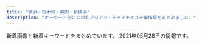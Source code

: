 ```yaml
---
title: "横浜・桜木町・関内・新横浜"
description: "キーワード別にの巨乳アジアン・チャイナエステ嬢情報をまとめました。"
---
```


新着画像と新着キーワードをまとめています。
2021年05月28日の情報です。

<DmmAffiliateIns />
<KeywordTable
  shops={
    [
    {
        "station": "JR\u95a2\u5185\u99c5\u5317\u53e3",
        "url": "http://www.relax-colorful.com/",
        "name": "Colorful\uff5e\u30ab\u30e9\u30d5\u30eb\uff5e",
        "keywords": {
            "C": 40,
            "85": 3,
            "D": 45,
            "87": 36,
            "86": 15
        },
        "img_links": [
            "http://www.relax-colorful.com/files/092-03.jpg",
            "http://www.relax-colorful.com/files/087-03.jpg",
            "http://www.relax-colorful.com/files/090-03.jpg",
            "http://www.relax-colorful.com/files/080-02.jpg",
            "http://www.relax-colorful.com/images/news2.jpg",
            "http://www.relax-colorful.com/files/095-02.jpg",
            "http://www.relax-colorful.com/files/069-03.jpg",
            "http://www.relax-colorful.com/images/top.jpg",
            "http://www.relax-colorful.com/files/091-02.jpg",
            "http://www.relax-colorful.com/files/095-03.jpg",
            "http://www.relax-colorful.com/files/069.jpg",
            "http://www.relax-colorful.com/files/082-03.jpg",
            "http://www.relax-colorful.com/files/091-03.jpg",
            "http://www.relax-colorful.com/files/090.jpg",
            "http://www.relax-colorful.com/files/092.jpg",
            "http://www.relax-colorful.com/files/060.jpg",
            "http://www.relax-colorful.com/images/mobile.jpg",
            "http://www.relax-colorful.com/files/080-03.jpg",
            "http://www.relax-colorful.com/files/060-02.jpg",
            "http://www.relax-colorful.com/files/093-1-02.jpg",
            "http://www.relax-colorful.com/files/069-02.jpg",
            "http://www.relax-colorful.com/files/055-03.jpg",
            "http://www.relax-colorful.com/images/staff1.jpg",
            "http://www.relax-colorful.com/images/koko_200x40.png",
            "http://www.relax-colorful.com/files/040-03.jpg",
            "http://www.relax-colorful.com/files/087.jpg",
            "http://www.relax-colorful.com/files/080.jpg",
            "http://www.relax-colorful.com/files/067-02.jpg",
            "http://www.relax-colorful.com/files/087-02.jpg",
            "http://www.relax-colorful.com/files/082.jpg",
            "http://www.relax-colorful.com/files/093-1-03.jpg",
            "http://www.relax-colorful.com/images/staff_line.jpg",
            "http://www.relax-colorful.com/files/077-02.jpg",
            "http://www.relax-colorful.com/images/backlist.jpg",
            "http://www.relax-colorful.com/files/082-02.jpg",
            "http://www.relax-colorful.com/files/092-02.jpg",
            "http://www.relax-colorful.com/images/news.jpg",
            "http://www.relax-colorful.com/files/089.jpg",
            "http://www.relax-colorful.com/images/girl_bt.jpg",
            "http://www.relax-colorful.com/files/040.jpg",
            "http://www.relax-colorful.com/files/089-02.jpg",
            "http://www.relax-colorful.com/files/090-02.jpg",
            "http://www.relax-colorful.com/files/067.jpg",
            "http://www.relax-colorful.com/images/staff1b.jpg",
            "http://www.relax-colorful.com/images/pick.jpg",
            "http://www.relax-colorful.com/files/053-03.jpg",
            "http://www.relax-colorful.com/files/060-03.jpg",
            "http://www.relax-colorful.com/images/bjs3.jpg",
            "http://www.relax-colorful.com/files/077.jpg",
            "http://www.relax-colorful.com/files/093-1.jpg",
            "http://www.relax-colorful.com/images/staff1a.jpg",
            "http://www.relax-colorful.com/images/news1.jpg",
            "http://www.relax-colorful.com/files/089-03.jpg",
            "http://www.relax-colorful.com/files/053.jpg",
            "http://www.relax-colorful.com/files/094-03.jpg",
            "http://www.relax-colorful.com/files/073.jpg",
            "http://www.relax-colorful.com/files/073-02.jpg",
            "http://www.relax-colorful.com/files/073-03.jpg",
            "http://www.relax-colorful.com/files/053-02.jpg",
            "http://www.relax-colorful.com/files/091.jpg",
            "http://www.relax-colorful.com/files/067-03.jpg",
            "http://www.relax-colorful.com/files/077-03.jpg",
            "http://www.relax-colorful.com/files/055.jpg",
            "http://www.relax-colorful.com/files/040-02.jpg",
            "http://www.relax-colorful.com/files/055-02.jpg",
            "http://www.relax-colorful.com/files/094.jpg",
            "http://www.relax-colorful.com/files/094-02.jpg",
            "http://www.relax-colorful.com/files/095.jpg",
            "http://www.relax-colorful.com/images/att.jpg"
        ]
    },
    {
        "station": "JR\u95a2\u5185\u99c5\u5357\u53e3",
        "img_links": [
            "http://diamond.esute.tokyo/images/pic11.jpg",
            "http://diamond.esute.tokyo/images/c-interior.png",
            "http://diamond.esute.tokyo/staff/s-mari.jpg",
            "http://diamond.esute.tokyo/images/c-top.png",
            "http://diamond.esute.tokyo/images/cam20210413.png",
            "http://diamond.esute.tokyo/staff/s-yumi.jpg",
            "http://diamond.esute.tokyo/staff/s-sora.jpg",
            "http://diamond.esute.tokyo/images/bar-cam.png",
            "http://diamond.esute.tokyo/images/bar-pickup.png",
            "http://diamond.esute.tokyo/images/pic2.jpg",
            "http://diamond.esute.tokyo/images/bill.png",
            "http://diamond.esute.tokyo/images/footer.png",
            "http://diamond.esute.tokyo/images/b-tel.png",
            "http://diamond.esute.tokyo/images/bar-interior.png",
            "http://diamond.esute.tokyo/images/c-staff.png",
            "http://diamond.esute.tokyo/images/bar-staff.png",
            "http://diamond.esute.tokyo/images/pic-akasuri2021.png"
        ],
        "keywords": {},
        "url": "http://diamond.esute.tokyo/",
        "name": "\u30c0\u30a4\u30e4"
    },
    {
        "station": "JR\u95a2\u5185\u99c5\u5357\u53e3",
        "keywords": {},
        "url": "http://es-kannai.link",
        "img_links": [
            "http://es-kannai.link/wp-content/themes/template-salon2/images/news-ttl.jpg",
            "http://es-kannai.link/wp-content/uploads/2016/12/aaaa.jpg",
            "http://es-kannai.link/wp-content/themes/template-salon2/images/campaign-bnr.png",
            "http://es-kannai.link/wp-content/uploads/2021/04/IMG_5652-250x376.jpg",
            "http://es-kannai.link/wp-content/uploads/2021/04/IMG_5649-400x600.jpg",
            "http://es-kannai.link/wp-content/uploads/2016/12/aa.jpg",
            "http://es-kannai.link/wp-content/uploads/2021/04/IMG_5653-400x600.jpg",
            "http://es-kannai.link/wp-content/uploads/2016/12/dd.png",
            "http://es-kannai.link/wp-content/uploads/2016/12/d.png",
            "http://es-kannai.link/wp-content/themes/template-salon2/images/info.png",
            "http://es-kannai.link/wp-content/uploads/2016/12/v.jpg",
            "http://es-kannai.link/wp-content/uploads/2016/12/aaa.jpg",
            "http://es-kannai.link/wp-content/uploads/2016/12/a.jpg",
            "http://es-kannai.link/wp-content/themes/template-salon2/images/main-img.jpg",
            "http://es-kannai.link/wp-content/uploads/2016/12/vv.jpg",
            "http://es-kannai.link/wp-content/uploads/2016/12/vvv.png",
            "http://es-kannai.link/wp-content/themes/template-salon2/images/m-info.png",
            "http://es-kannai.link/wp-content/themes/template-salon2/images/newface-ttl.jpg",
            "http://es-kannai.link/wp-content/uploads/2021/04/IMG_5651-400x600.jpg",
            "http://es-kannai.link/wp-content/uploads/2021/04/IMG_5650-250x376.jpg",
            "http://es-kannai.link/wp-content/uploads/2021/04/IMG_5650-400x600.jpg",
            "http://es-kannai.link/wp-content/uploads/2021/04/IMG_5652.jpg",
            "http://es-kannai.link/wp-content/uploads/2021/04/IMG_5653-250x376.jpg",
            "http://es-kannai.link/wp-content/uploads/2021/04/IMG_5651-250x376.jpg",
            "http://es-kannai.link/wp-content/uploads/2021/04/IMG_5649-250x376.jpg",
            "http://es-kannai.link/wp-content/uploads/2016/12/vvvv.png",
            "http://es-kannai.link/wp-content/uploads/2021/04/IMG_5650.jpg",
            "http://es-kannai.link/wp-content/uploads/2021/04/IMG_5649.jpg",
            "http://es-kannai.link/wp-content/uploads/2021/04/IMG_5651.jpg",
            "http://es-kannai.link/wp-content/uploads/2021/04/IMG_5652-400x600.jpg",
            "http://es-kannai.link/wp-content/uploads/2021/04/IMG_5653.jpg",
            "http://cdn.dino-es.com/images/logo/200x40DinoEs.png"
        ],
        "name": "Venus"
    },
    {
        "keywords": {
            "E": 3,
            "86": 6,
            "D": 3
        },
        "url": "http://sweety-est.info/",
        "img_links": [
            "http://sweety-est.info/images/precau.png",
            "http://sweety-est.info/images/cg04.jpg",
            "http://sweety-est.info/images/cg05.jpg",
            "http://sweety-est.info/images/staff_s.png",
            "http://sweety-est.info/images/sruru.jpg",
            "http://sweety-est.info/images/top.png",
            "http://sweety-est.info/images/news.png",
            "http://sweety-est.info/images/evetop.png"
        ],
        "name": "\u5b66\u5712",
        "station": "\u30bb\u30f3\u30bf\u30fc\u5357\u99c51\u756a\u51fa\u53e3"
    },
    {
        "img_links": [
            "http://saralaya.xyz/uploads/200608/1-20060QK211234.jpg",
            "http://saralaya.xyz/uploads/201203/1-2012031HR6309.jpg",
            "http://saralaya.xyz/style/images/zhuyi.jpg",
            "http://saralaya.xyz/uploads/190129/1-1Z129133H9E3.jpg",
            "http://saralaya.xyz/style/images/index-miru_03.jpg",
            "http://saralaya.xyz/uploads/200608/1-20060QK101292.jpg",
            "http://saralaya.xyz/uploads/200608/1-20060QK1404Q.jpg",
            "http://saralaya.xyz/style/images/nav-sys.jpg",
            "http://saralaya.xyz/style/images/nav2-sta.png",
            "http://saralaya.xyz/style/images/t3.png",
            "http://saralaya.xyz/style/images/t4.jpg",
            "http://saralaya.xyz/style/images/index-miru_06.jpg",
            "http://saralaya.xyz/style/images/index-miru_18.jpg",
            "http://saralaya.xyz/style/images/s-bian.png",
            "http://saralaya.xyz/style/images/t2.png",
            "http://saralaya.xyz/style/images/t6.jpg",
            "http://saralaya.xyz/style/images/sys.jpg"
        ],
        "name": "37.5\u2103",
        "station": "\u5e73\u6cbc\u6a4b\u99c5",
        "keywords": {},
        "url": "http://saralaya.xyz/"
    },
    {
        "station": "JR\u5927\u53e3\u99c5\u6771\u53e3",
        "img_links": [
            "http://www.oguti.work/images/interior_t.jpg",
            "http://www.oguti.work/img/miki2.jpg",
            "http://www.oguti.work/images/sys.jpg",
            "http://www.oguti.work/images/rec1.jpg",
            "http://www.oguti.work/images/rec2.jpg",
            "http://www.oguti.work/images/int1.jpg",
            "http://www.oguti.work/img/rie1.jpg",
            "http://www.oguti.work/img/yuna2.jpg",
            "http://www.oguti.work/staff/kaori.jpg",
            "http://www.oguti.work/images/2.jpg",
            "http://www.oguti.work/images/news.jpg",
            "http://www.oguti.work/images/s1.png",
            "http://www.oguti.work/staff/yuna.jpg",
            "http://www.oguti.work/images/head.jpg",
            "http://www.oguti.work/images/3.jpg",
            "http://www.oguti.work/staff/miki.jpg",
            "http://www.oguti.work/img/kaori1.jpg",
            "http://www.oguti.work/images/staff_t.jpg",
            "http://www.oguti.work/img/miki1.jpg",
            "http://www.oguti.work/images/tg.jpg",
            "http://www.oguti.work/images/ac1.jpg",
            "http://www.oguti.work/staff/rie.jpg",
            "http://www.oguti.work/images/4.jpg",
            "http://www.oguti.work/img/yuna1.jpg",
            "http://www.oguti.work/images/int2.jpg",
            "http://www.oguti.work/images/1.jpg"
        ],
        "name": "\u7d50",
        "url": "http://www.oguti.work/",
        "keywords": {}
    },
    {
        "keywords": {
            "84": 1,
            "D": 3,
            "C": 11,
            "85": 2,
            "86": 1
        },
        "station": "JR\u6a2a\u6d5c\u99c5\u5317\u897f\u53e3",
        "img_links": [
            "http://sh-riraku31.xyz/templets/default/picture/staff01.jpg",
            "http://sh-riraku31.xyz/templets/default/picture/girl-z2.jpg",
            "http://sh-riraku31.xyz/uploads/201005/1-201005162114248.jpg",
            "http://sh-riraku31.xyz/uploads/201005/1-201005162010396.jpg",
            "http://sh-riraku31.xyz/templets/default/picture/s_news.jpg",
            "http://sh-riraku31.xyz/uploads/allimg/180629/1-1P629115504250.png",
            "http://sh-riraku31.xyz/uploads/201005/1-20100516201cK.jpg",
            "http://sh-riraku31.xyz/uploads/201005/1-2010051J6062Y.jpg",
            "http://sh-riraku31.xyz/uploads/201005/1-201005162101U5.jpg",
            "http://sh-riraku31.xyz/uploads/allimg/180703/1-1PF3111J3201.png",
            "http://sh-riraku31.xyz/templets/default/picture/girl-z1.jpg",
            "http://sh-riraku31.xyz/uploads/201005/1-2010051621224F.jpg",
            "http://sh-riraku31.xyz/templets/default/picture/top1.jpg",
            "http://sh-riraku31.xyz/templets/default/picture/top.jpg",
            "http://sh-riraku31.xyz/uploads/201005/1-201005162052635.jpg",
            "http://sh-riraku31.xyz/uploads/201005/1-2010051J55CA.jpg"
        ],
        "url": "http://sh-riraku31.xyz/",
        "name": "\u30c1\u30a7\u30ea\u30fc"
    },
    {
        "keywords": {
            "89": 2,
            "90": 1,
            "88": 1,
            "D": 4,
            "C": 2,
            "87": 1,
            "85": 1
        },
        "img_links": [
            "http://mensabby.est888.com/images/slider1/001.jpg",
            "http://mensabby.est888.com/css/staff/staff0002.jpg",
            "http://mensabby.est888.com/css/staff/staff005-a.jpg",
            "http://mensabby.est888.com/css/staff/staff0006.jpg",
            "http://mensabby.est888.com/css/staff/staff0004-a.jpg",
            "http://mensabby.est888.com/css/staff/staff001-a.jpg",
            "http://mensabby.est888.com/css/staff/staff00004.jpg",
            "http://mensabby.est888.com/css/staff/staff0005.jpg",
            "http://mensabby.est888.com/css/staff/staff006-a.jpg",
            "http://mensabby.est888.com/css/nav/nav-002.png",
            "http://mensabby.est888.com/css/nav/nav-003.png",
            "http://mensabby.est888.com/css/staff/staff0003.jpg",
            "http://mensabby.est888.com/css/nav/nav-004.png",
            "http://mensabby.est888.com/css/nav/nav-001.png",
            "http://mensabby.est888.com/images/slider1/003.jpg",
            "http://mensabby.est888.com/css/staff/staff002-a.jpg",
            "http://mensabby.est888.com/css/staff/staff003-a.jpg",
            "http://mensabby.est888.com/css/nav/nav-005.png",
            "http://mensabby.est888.com/css/staff/staff001.jpg",
            "http://mensabby.est888.com/css/nav/nav-006.png",
            "http://mensabby.est888.com/css/top-001.png",
            "http://mensabby.est888.com/css/tel02.png"
        ],
        "station": "JR\u6771\u795e\u5948\u5ddd\u99c5\u897f\u53e3",
        "name": "\u604b\u5fc3",
        "url": "http://mensabby.est888.com/"
    },
    {
        "url": "http://morien.este.work/",
        "img_links": [
            "http://morien.este.work/2/uploadimg/1577672563.jpg",
            "http://morien.este.work/mens-esthe.png",
            "http://morien.este.work/top.jpg",
            "http://morien.este.work/2/uploadimg/1574764277.jpg",
            "http://morien.este.work/2/uploadimg/1613996342.jpg",
            "http://morien.este.work/2/uploadimg/1594704743.jpg"
        ],
        "station": "\u53cd\u753a\u99c5",
        "keywords": {
            "86": 7,
            "83": 7,
            "85": 7,
            "87": 7,
            "D": 28
        },
        "name": "\u68ee\u82d1"
    },
    {
        "station": "JR\u95a2\u5185\u99c5\u5317\u53e3",
        "url": "http://e-yozakura.xyz/",
        "img_links": [
            "http://e-yozakura.xyz/images/bj_03.jpg",
            "http://e-yozakura.xyz/images/g2.jpg",
            "http://e-yozakura.xyz/images/g4.jpg",
            "http://e-yozakura.xyz/images/sa.jpg",
            "http://e-yozakura.xyz/images/news03.png",
            "http://e-yozakura.xyz/images/t.jpg",
            "http://e-yozakura.xyz/images/slide1.png",
            "http://e-yozakura.xyz/images/g9.jpg",
            "http://e-yozakura.xyz/images/hua.jpg",
            "http://e-yozakura.xyz/images/r7.jpg",
            "http://e-yozakura.xyz/images/r6.jpg",
            "http://e-yozakura.xyz/images/mobile.png",
            "http://e-yozakura.xyz/images/ll.jpg",
            "http://e-yozakura.xyz/images/bj_01.jpg",
            "http://e-yozakura.xyz/images/12.jpg",
            "http://e-yozakura.xyz/images/news01.png",
            "http://e-yozakura.xyz/images/slide2.png",
            "http://e-yozakura.xyz/images/ai.jpg",
            "http://e-yozakura.xyz/images/slide3.png",
            "http://e-yozakura.xyz/images/yuk.jpg",
            "http://e-yozakura.xyz/images/htm.jpg",
            "http://e-yozakura.xyz/images/r4.jpg",
            "http://e-yozakura.xyz/images/top.jpg",
            "http://e-yozakura.xyz/images/r5.jpg",
            "http://e-yozakura.xyz/images/r8.jpg",
            "http://e-yozakura.xyz/images/g1.jpg",
            "http://e-yozakura.xyz/images/g0.jpg",
            "http://e-yozakura.xyz/images/r2.jpg",
            "http://e-yozakura.xyz/images/r3.jpg",
            "http://e-yozakura.xyz/images/r1.jpg",
            "http://e-yozakura.xyz/images/yuka.jpg",
            "http://e-yozakura.xyz/images/hh.jpg",
            "http://e-yozakura.xyz/images/17.jpg",
            "http://e-yozakura.xyz/images/g5.jpg",
            "http://e-yozakura.xyz/images/m1.jpg",
            "http://e-yozakura.xyz/images/tite-staff.jpg",
            "http://e-yozakura.xyz/images/g8.jpg"
        ],
        "name": "\u591c\u685c\uff5e\u3088\u3056\u304f\u3089\uff5e",
        "keywords": {}
    },
    {
        "keywords": {
            "85": 6,
            "G": 2,
            "C": 10,
            "D": 3,
            "89": 2
        },
        "url": "http://furuta-massage.work/",
        "name": "\u53e4\u7530",
        "station": "JR\u95a2\u5185\u99c5\u5317\u53e3",
        "img_links": [
            "http://furuta-massage.work/sp/img/kanban.jpg",
            "http://furuta-massage.work/sp/img/st1.jpg",
            "http://furuta-massage.work/img/botton3.jpg",
            "http://furuta-massage.work/img/s03.jpg",
            "http://furuta-massage.work/sp/img/t-a.jpg",
            "http://furuta-massage.work/sp/img/tel.jpg",
            "http://furuta-massage.work/sp/img/t-r.jpg",
            "http://furuta-massage.work/sp/img/st4.jpg",
            "http://furuta-massage.work/img/s02.jpg",
            "http://furuta-massage.work/sp/img/add2.jpg",
            "http://furuta-massage.work/sp/img/cam.jpg",
            "http://furuta-massage.work/img/kanban.jpg",
            "http://furuta-massage.work/sp/img/pic.jpg",
            "http://furuta-massage.work/sp/img/t-o.jpg",
            "http://furuta-massage.work/img/mo.png",
            "http://furuta-massage.work/img/foot.jpg",
            "http://furuta-massage.work/sp/img/p-2.jpg",
            "http://furuta-massage.work/img/st3.jpg",
            "http://furuta-massage.work/img/botton2.jpg",
            "http://furuta-massage.work/img/s3.jpg",
            "http://furuta-massage.work/sp/img/t-t.jpg",
            "http://furuta-massage.work/img/st1.jpg",
            "http://furuta-massage.work/sp/img/st2.jpg",
            "http://furuta-massage.work/img/botton4.jpg",
            "http://furuta-massage.work/img/s01.jpg",
            "http://furuta-massage.work/img/mens.jpg",
            "http://furuta-massage.work/sp/img/add.jpg",
            "http://furuta-massage.work/sp/img/p-1.jpg",
            "http://furuta-massage.work/img/fla-2.jpg",
            "http://furuta-massage.work/img/s4.jpg",
            "http://furuta-massage.work/img/head.jpg",
            "http://furuta-massage.work/sp/img/st3.jpg",
            "http://furuta-massage.work/sp/img/sys.jpg",
            "http://furuta-massage.work/img/st2.jpg",
            "http://furuta-massage.work/img/botton6.jpg",
            "http://furuta-massage.work/img/botton.jpg",
            "http://furuta-massage.work/img/botton5.jpg",
            "http://furuta-massage.work/sp/img/t-s.jpg",
            "http://furuta-massage.work/sp/img/p-3.jpg",
            "http://furuta-massage.work/img/s04.jpg",
            "http://furuta-massage.work/img/st4.jpg",
            "http://furuta-massage.work/img/s2.jpg",
            "http://furuta-massage.work/img/s1.jpg",
            "http://furuta-massage.work/sp/img/botton.jpg",
            "http://furuta-massage.work/sp/img/pc.jpg",
            "http://furuta-massage.work/sp/img/time.jpg",
            "http://furuta-massage.work/sp/img/tit.jpg",
            "http://furuta-massage.work/sp/img/info.jpg"
        ]
    },
    {
        "station": "\u6238\u90e8\u99c5",
        "keywords": {},
        "name": "\u7f8e\u4eba\u9928",
        "url": "http://www.bijinkan.esturl.com/",
        "img_links": [
            "http://www.bijinkan.esturl.com/photo_news/upimg/313515f7c41b421816_1.jpg",
            "http://www.bijinkan.esturl.com/files/006.jpg",
            "http://www.bijinkan.esturl.com/images/tel.png",
            "http://www.bijinkan.esturl.com/photo_news/upimg/313515f7c41b421816_2.jpg",
            "http://www.bijinkan.esturl.com/images/nav-003.png",
            "http://www.bijinkan.esturl.com/images/nav-002.png",
            "http://www.bijinkan.esturl.com/images/nav-004.png",
            "http://www.bijinkan.esturl.com/images/nav-006.png",
            "http://www.bijinkan.esturl.com/images/top02-left.png",
            "http://www.bijinkan.esturl.com/images/nav-001.png",
            "http://www.bijinkan.esturl.com/images/top003.png",
            "http://www.bijinkan.esturl.com/files/008.jpg",
            "http://www.bijinkan.esturl.com/images/top01.png",
            "http://www.bijinkan.esturl.com/images/nav-005.png",
            "http://www.bijinkan.esturl.com/files/007.jpg",
            "http://www.bijinkan.esturl.com/files/004.jpg",
            "http://www.bijinkan.esturl.com/images/osusume01.png",
            "http://www.bijinkan.esturl.com/photo_news/upimg/313515f7c41b421816_0.jpg"
        ]
    },
    {
        "img_links": [
            "http://viyuiop.xyz/static/picture/topimg2.jpg",
            "http://viyuiop.xyz/uploads/210430/1-2104301KKM53.jpg",
            "http://viyuiop.xyz/static/picture/foot.png",
            "http://viyuiop.xyz/static/picture/head.jpg",
            "http://viyuiop.xyz/uploads/210506/1-210506091Q9491.jpg",
            "http://viyuiop.xyz/static/picture/topimg1.jpg",
            "http://viyuiop.xyz/uploads/210430/1-210430153051255.jpg",
            "http://viyuiop.xyz/uploads/210517/1-21051G23ZJc.jpg",
            "http://viyuiop.xyz/uploads/210512/1-210512124613W6.jpg",
            "http://viyuiop.xyz/uploads/210430/1-2104301531225L.jpg",
            "http://viyuiop.xyz/uploads/210430/1-21043015301GC.jpg",
            "http://viyuiop.xyz/static/picture/ttl_staff.png",
            "http://viyuiop.xyz/static/picture/campaign_ani.jpg"
        ],
        "keywords": {
            "\u4e73": 1
        },
        "station": "JR\u4e2d\u5c71\u99c5\u5317\u53e3",
        "url": "http://viyuiop.xyz/",
        "name": "\u82b1\u306e\u5929\u4f7f"
    },
    {
        "station": "JR\u95a2\u5185\u99c5\u5317\u53e3",
        "keywords": {},
        "url": "http://re-lax.work/",
        "img_links": [
            "http://re-lax.work/images/up.jpg",
            "http://re-lax.work/staff/yuki.jpg",
            "http://re-lax.work/images/news.jpg",
            "http://re-lax.work/img/rara1.jpg",
            "http://re-lax.work/images/menu/staff.png",
            "http://re-lax.work/images/sys2.jpg",
            "http://re-lax.work/img/yuki1.jpg",
            "http://re-lax.work/images/int1.jpg",
            "http://re-lax.work/images/tg.jpg",
            "http://re-lax.work/images/menu/top.png",
            "http://re-lax.work/images/time.jpg",
            "http://re-lax.work/staff/haruka.jpg",
            "http://re-lax.work/images/staff_t.jpg",
            "http://re-lax.work/images/menu/interior.png",
            "http://re-lax.work/images/rec.jpg",
            "http://re-lax.work/img/haruka1.jpg",
            "http://re-lax.work/images/sys3.jpg",
            "http://re-lax.work/images/sys1.jpg",
            "http://re-lax.work/images/tel.png",
            "http://re-lax.work/staff/rara.jpg",
            "http://re-lax.work/images/interior_t.jpg",
            "http://re-lax.work/images/int2.jpg"
        ],
        "name": "\u30b3\u30b3\u30ca\u30c3\u30c4"
    },
    {
        "keywords": {
            "E": 4,
            "90": 4,
            "88": 2,
            "F": 2
        },
        "name": "ViVian",
        "station": "JR\u65b0\u6a2a\u6d5c\u99c5\u5317\u53e3",
        "img_links": [
            "http://koukoku.xyz/vivian/css/01.jpg",
            "http://koukoku.xyz/vivian/css/m-head.jpg",
            "http://koukoku.xyz/vivian/css/top05.jpg",
            "http://koukoku.xyz/vivian/css/top02.jpg",
            "http://koukoku.xyz/vivian/css/top04.jpg",
            "http://koukoku.xyz/vivian/css/top03.jpg",
            "http://koukoku.xyz/vivian/css/staff/staff03.jpg",
            "http://koukoku.xyz/vivian/images/call.png",
            "http://koukoku.xyz/vivian/css/staff/staff01.jpg",
            "http://koukoku.xyz/vivian/css/staff/staff02.jpg"
        ],
        "url": "http://koukoku.xyz/vivian/"
    },
    {
        "keywords": {
            "86": 3,
            "87": 2,
            "D": 5
        },
        "name": "\u7652\u3057\u306e\u5bb6",
        "img_links": [
            "http://www.lavender.esjoho.com/images/rec2.png",
            "http://www.lavender.esjoho.com/images/sys3.png",
            "http://www.lavender.esjoho.com/sp/images/interior_t.jpg",
            "http://www.lavender.esjoho.com/sp/images/topgirl.jpg",
            "http://www.lavender.esjoho.com/images/concept.jpg",
            "http://www.lavender.esjoho.com/sp/images/time.jpg",
            "http://www.lavender.esjoho.com/sp/menu/interior.jpg",
            "http://www.lavender.esjoho.com/sp/menu/staff.jpg",
            "http://www.lavender.esjoho.com/files/035.jpg",
            "http://www.lavender.esjoho.com/sp/images/news.jpg",
            "http://www.lavender.esjoho.com/images/head.jpg",
            "http://www.lavender.esjoho.com/files/029.jpg",
            "http://www.lavender.esjoho.com/images/int2.png",
            "http://www.lavender.esjoho.com/images/int1.png",
            "http://www.lavender.esjoho.com/images/sys2.png",
            "http://www.lavender.esjoho.com/sp/images/pc.jpg",
            "http://www.lavender.esjoho.com/sp/images/head.jpg",
            "http://www.lavender.esjoho.com/images/ta.jpg",
            "http://www.lavender.esjoho.com/sp/images/tel.jpg",
            "http://www.lavender.esjoho.com/images/mobile.jpg",
            "http://www.lavender.esjoho.com/sp/images/top.jpg",
            "http://www.lavender.esjoho.com/sp/images/newsb.jpg",
            "http://www.lavender.esjoho.com/sp/images/footer.jpg",
            "http://www.lavender.esjoho.com/images/interior_t.png",
            "http://www.lavender.esjoho.com/files/045.jpg",
            "http://www.lavender.esjoho.com/sp/images/staff_t.jpg",
            "http://www.lavender.esjoho.com/images/rec1.png",
            "http://www.lavender.esjoho.com/images/sm.jpg",
            "http://www.lavender.esjoho.com/images/line.png",
            "http://www.lavender.esjoho.com/images/staff_t.png",
            "http://www.lavender.esjoho.com/files/019.jpg",
            "http://www.lavender.esjoho.com/images/link_t.png",
            "http://www.lavender.esjoho.com/images/news.jpg",
            "http://www.lavender.esjoho.com/sp/menu/top.jpg",
            "http://www.lavender.esjoho.com/files/024.jpg"
        ],
        "station": "JR\u6771\u795e\u5948\u5ddd\u99c5\u897f\u53e3",
        "url": "http://www.lavender.esjoho.com/"
    },
    {
        "name": "\u30a2\u30ed\u30de\u30db\u30fc\u30e0",
        "station": "\u30bb\u30f3\u30bf\u30fc\u5317\u99c5",
        "keywords": {},
        "url": "http://xn--vckg5a5c7c8c1czd.xyz/",
        "img_links": [
            "http://xn--vckg5a5c7c8c1czd.xyz/img/nav-003.png",
            "http://xn--vckg5a5c7c8c1czd.xyz/img/a6.jpg",
            "http://xn--vckg5a5c7c8c1czd.xyz/img/cg03.png",
            "http://xn--vckg5a5c7c8c1czd.xyz/img/cg09.png",
            "http://xn--vckg5a5c7c8c1czd.xyz/img/top01.png",
            "http://xn--vckg5a5c7c8c1czd.xyz/img/tel.png",
            "http://xn--vckg5a5c7c8c1czd.xyz/img/no.png",
            "http://xn--vckg5a5c7c8c1czd.xyz/img/cg10.png",
            "http://xn--vckg5a5c7c8c1czd.xyz/img/nav-005.png",
            "http://xn--vckg5a5c7c8c1czd.xyz/img/cg06.png",
            "http://xn--vckg5a5c7c8c1czd.xyz/img/nav-006.png",
            "http://xn--vckg5a5c7c8c1czd.xyz/img/nav-004.png",
            "http://xn--vckg5a5c7c8c1czd.xyz/img/a3.jpg",
            "http://xn--vckg5a5c7c8c1czd.xyz/img/a4.jpg",
            "http://xn--vckg5a5c7c8c1czd.xyz/img/nav-001.png",
            "http://xn--vckg5a5c7c8c1czd.xyz/img/cg01.png",
            "http://xn--vckg5a5c7c8c1czd.xyz/img/a1.jpg",
            "http://xn--vckg5a5c7c8c1czd.xyz/img/cg08.png",
            "http://xn--vckg5a5c7c8c1czd.xyz/img/a2.jpg",
            "http://xn--vckg5a5c7c8c1czd.xyz/img/cg02.png",
            "http://xn--vckg5a5c7c8c1czd.xyz/img/nav-002.png",
            "http://xn--vckg5a5c7c8c1czd.xyz/img/cg07.png",
            "http://xn--vckg5a5c7c8c1czd.xyz/img/cg05.png",
            "http://xn--vckg5a5c7c8c1czd.xyz/img/a5.jpg"
        ]
    },
    {
        "station": "JR\u6a2a\u6d5c\u99c5\u76f8\u9244\u53e3",
        "url": "https://color.uouono.com/",
        "keywords": {},
        "img_links": [],
        "name": "\u30ab\u30e9\u30d5\u30eb\u30ea\u30be\u30fc\u30c8"
    },
    {
        "station": "\u6771\u767d\u697d\u99c5",
        "keywords": {
            "D": 4,
            "87": 8,
            "C": 24,
            "86": 8
        },
        "url": "http://www.rakuraku.esjoho.com/",
        "name": "\u697d\u697d",
        "img_links": [
            "http://www.rakuraku.esjoho.com/files/004.jpg",
            "http://www.rakuraku.esjoho.com/files/002-03.jpg",
            "http://www.rakuraku.esjoho.com/files/003.jpg",
            "http://www.rakuraku.esjoho.com/files/003-02.jpg",
            "http://www.rakuraku.esjoho.com/files/001.jpg",
            "http://www.rakuraku.esjoho.com/files/002.jpg",
            "http://www.rakuraku.esjoho.com/files/001-02.jpg",
            "http://www.rakuraku.esjoho.com/images/r3.jpg",
            "http://www.rakuraku.esjoho.com/images/line.png",
            "http://www.rakuraku.esjoho.com/files/002-02.jpg",
            "http://www.rakuraku.esjoho.com/files/004-03.jpg",
            "http://www.rakuraku.esjoho.com/images/mobile.jpg",
            "http://www.rakuraku.esjoho.com/files/001-03.jpg",
            "http://www.rakuraku.esjoho.com/files/004-02.jpg",
            "http://www.rakuraku.esjoho.com/files/003-03.jpg"
        ]
    },
    {
        "keywords": {},
        "station": "JR\u95a2\u5185\u99c5\u5357\u53e3",
        "img_links": [],
        "name": "\u8056\u697d\u5712",
        "url": "http://seirakuen.est.cm/"
    },
    {
        "img_links": [
            "http://www.aoitori.mesthe.com/images/mobile.png",
            "http://www.aoitori.mesthe.com/files/006-02.jpg",
            "http://www.aoitori.mesthe.com/files/005-02.jpg",
            "http://www.aoitori.mesthe.com/images/girl-z2.jpg",
            "http://www.aoitori.mesthe.com/images/girl-z1.jpg",
            "http://www.aoitori.mesthe.com/images/top_sche.png",
            "http://www.aoitori.mesthe.com/files/006.jpg",
            "http://www.aoitori.mesthe.com/files/007.jpg",
            "http://www.aoitori.mesthe.com/images/shop/shop04.jpg",
            "http://www.aoitori.mesthe.com/images/staff_line.png",
            "http://www.aoitori.mesthe.com/files/002.jpg",
            "http://www.aoitori.mesthe.com/files/003-02.jpg",
            "http://www.aoitori.mesthe.com/files/002-02.jpg",
            "http://www.aoitori.mesthe.com/images/shop/shop02.jpg",
            "http://www.aoitori.mesthe.com/files/007-02.jpg",
            "http://www.aoitori.mesthe.com/images/bj3.png",
            "http://www.aoitori.mesthe.com/images/shop/shop03.jpg",
            "http://www.aoitori.mesthe.com/files/005.jpg",
            "http://www.aoitori.mesthe.com/images/top.png",
            "http://www.aoitori.mesthe.com/images/link_line.png",
            "http://www.aoitori.mesthe.com/images/tit-infor.png",
            "http://www.aoitori.mesthe.com/files/003.jpg",
            "http://www.aoitori.mesthe.com/images/infor.png",
            "http://www.aoitori.mesthe.com/images/shop/shop01.jpg"
        ],
        "station": "JR\u95a2\u5185\u99c5\u5317\u53e3",
        "name": "\u78a7\u3044\u9ce5",
        "url": "http://www.aoitori.mesthe.com/",
        "keywords": {
            "87": 1,
            "D": 4,
            "86": 2,
            "88": 2
        }
    },
    {
        "name": "\u307f\u3055\u304d",
        "img_links": [
            "http://ciliasa.xyz/uploads/210505/1-2105050Z61M31.jpg",
            "http://ciliasa.xyz/uploads/210524/1-21052413425X14.jpg",
            "http://ciliasa.xyz/uploads/210409/1-2104091K430457.jpg",
            "http://ciliasa.xyz/uploads/200601/1-200601142K43F.jpg",
            "http://ciliasa.xyz/uploads/210412/1-210412123IR91.jpg",
            "http://ciliasa.xyz/uploads/210419/1-21041914393I38.jpg",
            "http://ciliasa.xyz/uploads/210421/1-210421124A3613.jpg",
            "http://ciliasa.xyz/uploads/200601/1-200601142F5435.jpg",
            "http://ciliasa.xyz/uploads/210505/1-2105050Z6455C.jpg",
            "http://ciliasa.xyz/uploads/210403/1-210403133233553.jpg",
            "http://ciliasa.xyz/uploads/210524/1-2105241343103R.jpg",
            "http://ciliasa.xyz/uploads/200601/1-200601142639540.jpg",
            "http://ciliasa.xyz/uploads/210412/1-210412105G2462.jpg",
            "http://ciliasa.xyz/uploads/200601/1-200601142629454.jpg",
            "http://ciliasa.xyz/picture/m-top004.jpg",
            "http://ciliasa.xyz/uploads/200601/1-200601142G5438.jpg",
            "http://ciliasa.xyz/picture/m-top003.jpg",
            "http://ciliasa.xyz/uploads/210409/1-2104091K441949.jpg",
            "http://ciliasa.xyz/picture/m-head01.jpg",
            "http://ciliasa.xyz/uploads/210428/1-21042PZI2S2.jpg",
            "http://ciliasa.xyz/uploads/210419/1-210419143Z0E2.jpg",
            "http://ciliasa.xyz/uploads/210428/1-21042PZJ2611.jpg",
            "http://ciliasa.xyz/uploads/210421/1-210421124F4292.jpg",
            "http://ciliasa.xyz/picture/call.png",
            "http://ciliasa.xyz/picture/cam-01.jpg",
            "http://ciliasa.xyz/uploads/200601/1-200601142P4643.jpg",
            "http://ciliasa.xyz/picture/foot01.jpg",
            "http://ciliasa.xyz/uploads/210403/1-21040313321G04.jpg"
        ],
        "station": "JR\u6771\u795e\u5948\u5ddd\u99c5\u897f\u53e3",
        "url": "http://ciliasa.xyz/",
        "keywords": {
            "C": 2,
            "D": 3,
            "94": 7,
            "88": 1,
            "F": 6,
            "84": 2
        }
    },
    {
        "keywords": {
            "D": 28,
            "86": 6,
            "87": 22
        },
        "url": "http://www.sunflower-kannai.com/",
        "name": "Sunflower\uff5e\u30b5\u30f3\u30d5\u30e9\u30ef\u30fc\uff5e",
        "station": "JR\u95a2\u5185\u99c5\u5317\u53e3",
        "img_links": [
            "http://www.sunflower-kannai.com/images/staffback.jpg",
            "http://www.sunflower-kannai.com/files/026.jpg",
            "http://www.sunflower-kannai.com/images/slider07.jpg",
            "http://www.sunflower-kannai.com/files/022-02.jpg",
            "http://www.sunflower-kannai.com/files/023.jpg",
            "http://www.sunflower-kannai.com/images/interior_t.jpg",
            "http://www.sunflower-kannai.com/files/028-02.jpg",
            "http://www.sunflower-kannai.com/files/033.jpg",
            "http://www.sunflower-kannai.com/files/003-02.jpg",
            "http://www.sunflower-kannai.com/files/035.jpg",
            "http://www.sunflower-kannai.com/images/sys3.jpg",
            "http://www.sunflower-kannai.com/images/tre.jpg",
            "http://www.sunflower-kannai.com/files/011.jpg",
            "http://www.sunflower-kannai.com/files/006.jpg",
            "http://www.sunflower-kannai.com/files/026-02.jpg",
            "http://www.sunflower-kannai.com/files/034-02.jpg",
            "http://www.sunflower-kannai.com/images/slider01.jpg",
            "http://www.sunflower-kannai.com/images/info.jpg",
            "http://www.sunflower-kannai.com/images/int2.jpg",
            "http://www.sunflower-kannai.com/images/slider04.jpg",
            "http://www.sunflower-kannai.com/files/013.jpg",
            "http://www.sunflower-kannai.com/files/020.jpg",
            "http://www.sunflower-kannai.com/images/ta.jpg",
            "http://www.sunflower-kannai.com/images/staff_t.jpg",
            "http://www.sunflower-kannai.com/files/033-02.jpg",
            "http://www.sunflower-kannai.com/files/013-02.jpg",
            "http://www.sunflower-kannai.com/files/034.jpg",
            "http://www.sunflower-kannai.com/images/slider02.jpg",
            "http://www.sunflower-kannai.com/files/023-02.jpg",
            "http://www.sunflower-kannai.com/files/011-02.jpg",
            "http://www.sunflower-kannai.com/files/014-02.jpg",
            "http://www.sunflower-kannai.com/files/020-02.jpg",
            "http://www.sunflower-kannai.com/images/slider05.jpg",
            "http://www.sunflower-kannai.com/images/faq_t.jpg",
            "http://www.sunflower-kannai.com/files/022.jpg",
            "http://www.sunflower-kannai.com/images/news.jpg",
            "http://www.sunflower-kannai.com/images/slider09.jpg",
            "http://www.sunflower-kannai.com/images/ac1.jpg",
            "http://www.sunflower-kannai.com/files/014.jpg",
            "http://www.sunflower-kannai.com/images/faq.jpg",
            "http://www.sunflower-kannai.com/images/sys1.jpg",
            "http://www.sunflower-kannai.com/images/sys4.jpg",
            "http://www.sunflower-kannai.com/files/003.jpg",
            "http://www.sunflower-kannai.com/files/035-02.jpg",
            "http://www.sunflower-kannai.com/images/slider03.jpg",
            "http://www.sunflower-kannai.com/images/sys2.jpg",
            "http://www.sunflower-kannai.com/images/int3.jpg",
            "http://www.sunflower-kannai.com/images/int1.jpg",
            "http://www.sunflower-kannai.com/images/slider06.jpg",
            "http://www.sunflower-kannai.com/files/028.jpg",
            "http://www.sunflower-kannai.com/images/head.jpg",
            "http://www.sunflower-kannai.com/files/004.jpg",
            "http://www.sunflower-kannai.com/files/006-02.jpg",
            "http://www.sunflower-kannai.com/files/004-02.jpg",
            "http://www.sunflower-kannai.com/images/slider08.jpg"
        ]
    },
    {
        "url": "http://iyashi-tenshi.work/",
        "station": "JR\u4e2d\u5c71\u99c5\u5317\u53e3",
        "img_links": [
            "http://iyashi-tenshi.work/i/img/acc-5.jpg",
            "http://iyashi-tenshi.work/img/sta13.jpg",
            "http://iyashi-tenshi.work/i/img/sta13.jpg",
            "http://iyashi-tenshi.work/i/img/acc-3.png",
            "http://iyashi-tenshi.work/img/sta11.jpg",
            "http://iyashi-tenshi.work/img/st12.jpg",
            "http://iyashi-tenshi.work/img/st11.jpg",
            "http://iyashi-tenshi.work/img/nos.jpg",
            "http://iyashi-tenshi.work/img/sta12.jpg",
            "http://iyashi-tenshi.work/img/c1.jpg",
            "http://iyashi-tenshi.work/i/img/acc-1.jpg",
            "http://iyashi-tenshi.work/i/img/st10.jpg",
            "http://iyashi-tenshi.work/i/img/r2.jpg",
            "http://iyashi-tenshi.work/i/img/r5.jpg",
            "http://iyashi-tenshi.work/i/img/acc-2.png",
            "http://iyashi-tenshi.work/i/img/sta11.jpg",
            "http://iyashi-tenshi.work/i/img/r3.jpg",
            "http://iyashi-tenshi.work/img/mo.png",
            "http://iyashi-tenshi.work/img/st13.jpg",
            "http://iyashi-tenshi.work/img/head.png",
            "http://iyashi-tenshi.work/img/st10.jpg",
            "http://iyashi-tenshi.work/i/img/sta10.jpg",
            "http://iyashi-tenshi.work/i/img/r4.jpg",
            "http://iyashi-tenshi.work/img/IMG_17480.jpg",
            "http://iyashi-tenshi.work/img/sta10.jpg",
            "http://iyashi-tenshi.work/i/img/sta12.jpg",
            "http://iyashi-tenshi.work/img/bottom.png",
            "http://iyashi-tenshi.work/img/IMG_1709.jpg",
            "http://iyashi-tenshi.work/i/img/acc-4.png",
            "http://iyashi-tenshi.work/i/img/r1.jpg",
            "http://iyashi-tenshi.work/img/IMG_17410.jpg"
        ],
        "name": "\u7652\u3057\u306e\u5929\u4f7f",
        "keywords": {
            "86": 1,
            "88": 1,
            "87": 1,
            "E": 2,
            "84": 1,
            "C": 15,
            "D": 2
        }
    },
    {
        "url": "http://www.yoshindo.es-relax.info/",
        "img_links": [
            "http://www.yoshindo.es-relax.info/images/sidebar-credit.png",
            "http://www.yoshindo.es-relax.info/images/info6.jpg",
            "http://www.yoshindo.es-relax.info/images/sayuri1.jpg",
            "http://www.yoshindo.es-relax.info/images/top-kpbar.png",
            "http://www.yoshindo.es-relax.info/images/topinfo.png",
            "http://www.yoshindo.es-relax.info/images/info4.jpg",
            "http://www.yoshindo.es-relax.info/images/topbar.png",
            "http://www.yoshindo.es-relax.info/images/yuna1.jpg",
            "http://www.yoshindo.es-relax.info/images/info2.jpg",
            "http://www.yoshindo.es-relax.info/images/arisu1.jpg",
            "http://www.yoshindo.es-relax.info/images/topnews.png",
            "http://www.yoshindo.es-relax.info/images/info3.jpg",
            "http://www.yoshindo.es-relax.info/images/yui1.jpg",
            "http://www.yoshindo.es-relax.info/images/info5.jpg",
            "http://www.yoshindo.es-relax.info/images/youko1.jpg",
            "http://www.yoshindo.es-relax.info/images/info1.jpg",
            "http://www.yoshindo.es-relax.info/images/yuki1.jpg"
        ],
        "name": "\u990a\u5fc3\u5802",
        "keywords": {},
        "station": "\u53cd\u753a\u99c5"
    },
    {
        "name": "Come Baby",
        "station": "JR\u65b0\u6a2a\u6d5c\u99c5\u5317\u53e3",
        "img_links": [
            "http://koukoku.xyz/come/css/head.jpg",
            "http://koukoku.xyz/come/css/nav/nav-005.jpg",
            "http://koukoku.xyz/come/css/staff/staff05.png",
            "http://koukoku.xyz/come/css/nav/nav-001.jpg",
            "http://koukoku.xyz/come/css/nav/nav-004.jpg",
            "http://koukoku.xyz/come/css/top03.png",
            "http://koukoku.xyz/come/css/nav/nav-002.jpg",
            "http://koukoku.xyz/come/css/top02.jpg",
            "http://koukoku.xyz/come/css/staff/staff02.png",
            "http://koukoku.xyz/come/css/staff/staff03.png",
            "http://koukoku.xyz/come/css/nav/nav-006.jpg",
            "http://koukoku.xyz/come/css/osusume04.png",
            "http://koukoku.xyz/come/css/staff/staff01.png",
            "http://koukoku.xyz/come/css/nav/nav-003.jpg",
            "http://koukoku.xyz/come/css/c01.png"
        ],
        "keywords": {},
        "url": "http://koukoku.xyz/come/"
    },
    {
        "keywords": {},
        "url": "https://arena.xyz.mn/",
        "img_links": [],
        "station": "JR\u6a2a\u6d5c\u99c5\u897f\u53e3",
        "name": "\u30a2\u30ea\u30fc\u30ca"
    },
    {
        "keywords": {
            "C": 14
        },
        "station": "JR\u6771\u795e\u5948\u5ddd\u99c5",
        "url": "http://www.sh-riraku113.xyz/",
        "name": "\u30ec\u30a4\u30f3\u30dc\u30fc\u8679",
        "img_links": [
            "http://www.sh-riraku113.xyz/static/picture/room3.png",
            "http://www.sh-riraku113.xyz/static/picture/tit-pick.png",
            "http://www.sh-riraku113.xyz/static/picture/room1.png",
            "http://www.sh-riraku113.xyz/static/picture/tit-infor.png",
            "http://www.sh-riraku113.xyz/static/picture/top.png",
            "http://www.sh-riraku113.xyz/static/picture/infor.png",
            "http://www.sh-riraku113.xyz/static/picture/tit-gat.png",
            "http://www.sh-riraku113.xyz/static/picture/tite-staff.png",
            "http://www.sh-riraku113.xyz/static/picture/info.png",
            "http://www.sh-riraku113.xyz/static/picture/room2.png",
            "http://www.sh-riraku113.xyz/static/picture/tit-new.png",
            "http://www.sh-riraku113.xyz/uploads/201005/1-201005161513F8.jpg",
            "http://www.sh-riraku113.xyz/uploads/201005/1-201005161544K5.jpg",
            "http://www.sh-riraku113.xyz/uploads/201005/1-2010051615301I.jpg",
            "http://www.sh-riraku113.xyz/uploads/201005/1-201005161500127.jpg",
            "http://www.sh-riraku113.xyz/static/picture/room4.png"
        ]
    },
    {
        "url": "http://anela.iyasi.me/",
        "name": "\u30a2\u30cd\u30e9",
        "img_links": [
            "http://anela.iyasi.me/images/staff_one/staff_one_08.png",
            "http://anela.iyasi.me/images/staff/sta_0z9.jpg",
            "http://anela.iyasi.me/images/gallery/gallery_401.jpg",
            "http://anela.iyasi.me/images/staff/sta_021.jpg",
            "http://anela.iyasi.me/images/staff_image/staff_d03.jpg",
            "http://anela.iyasi.me/images/gallery/gallery_104.jpg",
            "http://anela.iyasi.me/images/gallery/gallery_101.jpg",
            "http://anela.iyasi.me/images/staff_one/staff_one_07.png",
            "http://anela.iyasi.me/images/gallery/gallery_01.jpg",
            "http://anela.iyasi.me/images/staff/sta_03.jpg",
            "http://anela.iyasi.me/images/staff_image/staff_d04.jpg",
            "http://anela.iyasi.me/images/system/syatem_301.jpg",
            "http://anela.iyasi.me/images/system/syatem_303.jpg",
            "http://anela.iyasi.me/images/staff/sta_0z8.jpg",
            "http://anela.iyasi.me/images/staff/sta_04.jpg",
            "http://anela.iyasi.me/images/staff/sta_010.jpg",
            "http://anela.iyasi.me/images/home/index_qup.jpg",
            "http://anela.iyasi.me/images/staff_one/staff_one_top.jpg",
            "http://anela.iyasi.me/images/top/top_08.png",
            "http://anela.iyasi.me/images/staff/sta_023.jpg",
            "http://anela.iyasi.me/images/staff_one/staff_one_01.jpg",
            "http://anela.iyasi.me/images/staff/sta_06.jpg",
            "http://anela.iyasi.me/images/staff_image/staff_d01.jpg",
            "http://anela.iyasi.me/images/gallery/gallery_top.jpg",
            "http://anela.iyasi.me/images/staff_one/staff_one_02.jpg",
            "http://anela.iyasi.me/images/top/top_04.jpg",
            "http://anela.iyasi.me/images/staff/sta_0z12.jpg",
            "http://anela.iyasi.me/images/top/top_05.jpg",
            "http://anela.iyasi.me/images/staff_one/staff_one_05.jpg",
            "http://anela.iyasi.me/images/home/index_03.jpg",
            "http://anela.iyasi.me/images/staff/sta_0z10.jpg",
            "http://anela.iyasi.me/images/staff_one/staff_one_03.jpg",
            "http://anela.iyasi.me/images/staff_image/staff_d06.jpg",
            "http://anela.iyasi.me/images/staff/sta_0z2.jpg",
            "http://anela.iyasi.me/images/home/index_page_top.jpg",
            "http://anela.iyasi.me/images/top/top_01.jpg",
            "http://anela.iyasi.me/images/top/top_06.jpg",
            "http://anela.iyasi.me/images/home/top_qp.jpg",
            "http://anela.iyasi.me/images/gallery/gallery_102.jpg",
            "http://anela.iyasi.me/images/gallery/gallery_404.jpg",
            "http://anela.iyasi.me/images/home/QR.png",
            "http://anela.iyasi.me/images/top/top_03.jpg",
            "http://anela.iyasi.me/images/staff_image/staff_d05.jpg",
            "http://anela.iyasi.me/images/system/syatem_302.jpg",
            "http://anela.iyasi.me/images/gallery/gallery_402.jpg",
            "http://anela.iyasi.me/images/staff/staff_top.jpg",
            "http://anela.iyasi.me/images/home/index_04.jpg",
            "http://anela.iyasi.me/images/top/top_02.jpg",
            "http://anela.iyasi.me/images/home/index_tel.jpg",
            "http://anela.iyasi.me/images/gallery/gallery_403.jpg",
            "http://anela.iyasi.me/images/gallery/gallery_103.jpg",
            "http://anela.iyasi.me/images/staff_image/staff_d02.jpg",
            "http://anela.iyasi.me/images/staff/sta_01.jpg",
            "http://anela.iyasi.me/images/staff_one/staff_one_04.jpg"
        ],
        "station": "JR\u95a2\u5185\u99c5\u5357\u53e3",
        "keywords": {}
    },
    {
        "url": "http://www.shine-es.info/",
        "keywords": {
            "86": 46,
            "85": 30,
            "87": 15,
            "83": 6,
            "D": 29,
            "84": 12,
            "C": 74
        },
        "name": "SRP",
        "img_links": [
            "http://www.shine-es.info/public/image/20210527/20210527133329_68125.jpg",
            "http://www.shine-es.info/public/image/20191007/20191007000751_26360.jpg",
            "http://www.shine-es.info/public/image/20210503/20210503132158_78451.jpg",
            "http://www.shine-es.info/public/image/20200816/20200816001546_39857.jpg",
            "http://www.shine-es.info/img/top/nav_06.jpg",
            "http://www.shine-es.info/public/image/20180528/20180528013047_54119.jpg",
            "http://www.shine-es.info/img/top/koko.png",
            "http://www.shine-es.info/public/image/20201130/20201130150442_88111.jpg",
            "http://www.shine-es.info/public/image/20201009/20201009012403_82863.jpg",
            "http://www.shine-es.info/public/image/20200225/20200225013302_28274.png",
            "http://www.shine-es.info/public/image/20210330/20210330113900_55694.jpg",
            "http://www.shine-es.info/public/image/20191123/20191123005615_48887.jpg",
            "http://www.shine-es.info/public/image/20200901/20200901124912_14983.jpg",
            "http://www.shine-es.info/public/image/20180524/20180524214818_14591.jpeg",
            "http://www.shine-es.info/img/system/campaign3.png",
            "http://www.shine-es.info/public/image/20210521/20210521171326_38196.jpg",
            "http://www.shine-es.info/public/image/20210517/20210517143723_67582.png",
            "http://www.shine-es.info/public/image/20190827/20190827011025_93525.jpg",
            "http://www.shine-es.info/public/image/20191009/20191009171328_21361.jpg",
            "http://www.shine-es.info/public/image/20210419/20210419112401_56895.png",
            "http://www.shine-es.info/img/top/pic-1.png",
            "http://www.shine-es.info/img/top/mobile.jpg",
            "http://www.shine-es.info/public/image/20180806/20180806021637_66262.jpeg",
            "http://www.shine-es.info/public/image/20210427/20210427125244_68255.jpg",
            "http://www.shine-es.info/public/image/20190617/20190617002036_61596.jpg",
            "http://www.shine-es.info/public/image/20210508/20210508142929_74258.jpg",
            "http://www.shine-es.info/public/image/20201107/20201107124509_92438.png",
            "http://www.shine-es.info/public/image/20201020/20201020190438_86333.png",
            "http://www.shine-es.info/public/image/20181128/20181128190142_51228.jpeg",
            "http://www.shine-es.info/public/image/20210422/20210422163954_89790.jpg",
            "http://www.shine-es.info/img/top/pic-2.jpg",
            "http://www.shine-es.info/img/top/pic-3.jpg",
            "http://www.shine-es.info/img/top/nav_09.jpg",
            "http://www.shine-es.info/img/top/nav_03.jpg",
            "http://www.shine-es.info/public/image/20200505/20200505002649_53549.png",
            "http://www.shine-es.info/img/top/nav_05.jpg",
            "http://www.shine-es.info/public/image/20210204/20210204005557_55265.png",
            "http://www.shine-es.info/public/image/20210222/20210222103449_67865.png",
            "http://www.shine-es.info/public/image/20180524/20180524214747_75881.jpeg",
            "http://www.shine-es.info/public/image/20180426/20180426161222_54119.jpg",
            "http://www.shine-es.info/img/top/nav_07.jpg",
            "http://www.shine-es.info/public/image/20201210/20201210131428_47249.png",
            "http://www.shine-es.info/public/image/20190617/20190617002029_84673.jpg",
            "http://www.shine-es.info/public/image/20180806/20180806021646_71312.jpeg",
            "http://www.shine-es.info/img/top/nav_04.jpg",
            "http://www.shine-es.info/public/image/20180426/20180426160618_24358.jpg",
            "http://www.shine-es.info/public/image/20191009/20191009171341_70954.jpg",
            "http://www.shine-es.info/public/image/20200901/20200901125021_47269.jpg",
            "http://www.shine-es.info/public/image/20200120/20200120014129_44289.jpg",
            "http://www.shine-es.info/img/top/pic-1.jpg",
            "http://www.shine-es.info/public/image/20191129/20191129184548_44783.jpg",
            "http://www.shine-es.info/public/image/20180524/20180524214652_54672.jpeg",
            "http://www.shine-es.info/public/image/20180426/20180426160348_68419.jpg",
            "http://www.shine-es.info/public/image/20180524/20180524214610_38863.jpeg",
            "http://www.shine-es.info/public/image/20180524/20180524214431_17082.jpg",
            "http://www.shine-es.info/public/image/20191123/20191123005624_21397.jpg",
            "http://www.shine-es.info/public/image/20191007/20191007000800_55460.png",
            "http://www.shine-es.info/public/image/20210419/20210419132609_96915.jpg",
            "http://www.shine-es.info/public/image/20180514/20180514161320_29646.jpg"
        ],
        "station": "JR\u65b0\u6a2a\u6d5c\u99c5\u5317\u53e3"
    },
    {
        "station": "JR\u6771\u795e\u5948\u5ddd\u99c5\u897f\u53e3",
        "name": "\u71e6\u71e6",
        "keywords": {
            "D": 24,
            "86": 12,
            "83": 6,
            "85": 6
        },
        "url": "https://ruby.jpn.mn/",
        "img_links": [
            "https://ruby.jpn.mn/images/room3.jpg",
            "https://ruby.jpn.mn/images/sp_tit_therapist.png",
            "https://ruby.jpn.mn/images/tit_staff01.png",
            "https://ruby.jpn.mn/images/room2.jpg",
            "https://ruby.jpn.mn/images/sp_tit_new.png",
            "https://ruby.jpn.mn/images/tit_staff02.png",
            "https://ruby.jpn.mn/images/sp_top.jpg",
            "https://ruby.jpn.mn/images/tit_therapist.png",
            "https://ruby.jpn.mn/photos/sites/26/2021/02/2021021307163853.jpg",
            "https://ruby.jpn.mn/images/maining.jpg",
            "https://ruby.jpn.mn/images/top.jpg",
            "https://ruby.jpn.mn/images/tit_new.png",
            "https://ruby.jpn.mn/photos/sites/26/2021/02/2021021307163556.jpg",
            "https://ruby.jpn.mn/images/room4.jpg",
            "https://ruby.jpn.mn/photos/sites/26/2021/02/2021021307164094.jpg",
            "https://ruby.jpn.mn/images/sp_tit_staff01.png",
            "https://ruby.jpn.mn/photos/sites/26/2021/02/2021021307163642.jpg",
            "https://ruby.jpn.mn/images/sp_tit_staff02.png",
            "https://ruby.jpn.mn/images/room1.jpg",
            "https://ruby.jpn.mn/images/img_tel.png"
        ]
    },
    {
        "url": "http://www.est-baby.work/",
        "img_links": [
            "http://www.est-baby.work/img/kaori1.png",
            "http://www.est-baby.work/images/sys3.jpg",
            "http://www.est-baby.work/images/sys4.jpg",
            "http://www.est-baby.work/images/7.jpg",
            "http://www.est-baby.work/images/3.jpg",
            "http://www.est-baby.work/images/sys1.jpg",
            "http://www.est-baby.work/images/8.jpg",
            "http://www.est-baby.work/staff/koko.jpg",
            "http://www.est-baby.work/staff/kaori.jpg",
            "http://www.est-baby.work/images/tgirl.jpg",
            "http://www.est-baby.work/images/interior_t.jpg",
            "http://www.est-baby.work/images/int2.jpg",
            "http://www.est-baby.work/images/sisu.jpg",
            "http://www.est-baby.work/img/nana1.png",
            "http://www.est-baby.work/staff/nana.jpg",
            "http://www.est-baby.work/images/sys2.jpg",
            "http://www.est-baby.work/images/tr.jpg",
            "http://www.est-baby.work/images/head.jpg",
            "http://www.est-baby.work/images/news.jpg",
            "http://www.est-baby.work/images/menu/top.png",
            "http://www.est-baby.work/images/koko_200x40.png",
            "http://www.est-baby.work/images/staff_t.jpg",
            "http://www.est-baby.work/img/yuki2.png",
            "http://www.est-baby.work/img/koko1.png",
            "http://www.est-baby.work/images/int1.jpg",
            "http://www.est-baby.work/staff/sizuka.jpg",
            "http://www.est-baby.work/staff/yuki.jpg",
            "http://www.est-baby.work/img/yuki1.png",
            "http://www.est-baby.work/images/1.jpg",
            "http://www.est-baby.work/img/sizuka1.png",
            "http://www.est-baby.work/images/menu/interior.png",
            "http://www.est-baby.work/images/menu/staff.png",
            "http://www.est-baby.work/images/6.jpg"
        ],
        "name": "\u7652\uff5e\u3044\u3084\u3057\uff5e",
        "keywords": {},
        "station": "\u65e5\u30ce\u51fa\u753a\u99c5"
    },
    {
        "keywords": {
            "\u4e73": 1,
            "86": 4,
            "89": 4,
            "C": 8,
            "E": 4,
            "94": 4,
            "D": 4
        },
        "url": "http://tanoshimini.work/",
        "img_links": [
            "http://tanoshimini.work/uploads/210519/1-2105191K304510.jpg",
            "http://tanoshimini.work/static/picture/sp_tit_new.png",
            "http://tanoshimini.work/static/picture/tit_staff02.png",
            "http://tanoshimini.work/static/picture/sp_tit_staff02.png",
            "http://tanoshimini.work/uploads/201215/1-201215140451403.jpg",
            "http://tanoshimini.work/static/picture/tit_new.png",
            "http://tanoshimini.work/static/picture/tit_therapist.png",
            "http://tanoshimini.work/static/picture/maining.jpg",
            "http://tanoshimini.work/uploads/210519/1-2105191K455460.jpg",
            "http://tanoshimini.work/static/picture/room4.jpg",
            "http://tanoshimini.work/uploads/210519/1-2105191K3151b.jpg",
            "http://tanoshimini.work/uploads/210519/1-2105191J350645.jpg",
            "http://tanoshimini.work/static/picture/sp_tit_staff01.png",
            "http://tanoshimini.work/static/picture/room1.jpg",
            "http://tanoshimini.work/static/picture/room3.jpg",
            "http://tanoshimini.work/static/picture/sp_tit_therapist.png",
            "http://tanoshimini.work/static/picture/top.jpg",
            "http://tanoshimini.work/uploads/210519/1-2105191K445403.jpg",
            "http://tanoshimini.work/uploads/210519/1-2105191K433612.jpg",
            "http://tanoshimini.work/uploads/210519/1-2105191J33Q38.jpg",
            "http://tanoshimini.work/static/picture/room2.jpg",
            "http://tanoshimini.work/uploads/210519/1-2105191J30b00.jpg",
            "http://tanoshimini.work/uploads/210519/1-2105191K32E15.jpg",
            "http://tanoshimini.work/static/picture/img_tel.png",
            "http://tanoshimini.work/static/picture/tit_staff01.png"
        ],
        "name": "\u697d\u3057\u307f\u306b",
        "station": "JR\u6a2a\u6d5c\u99c5\u76f8\u9244\u53e3"
    },
    {
        "station": "JR\u4e2d\u5c71\u99c5\u5317\u53e3",
        "img_links": [
            "http://relacute.ies.bz/photos/sites/29/2020/06/2020061906073550.jpg",
            "http://kakure-yu.a2.webnavi.work/upload/sites/29/2021/05/2021052402443272.jpg",
            "http://relacute.ies.bz/images/room1.jpg",
            "http://relacute.ies.bz/photos/sites/29/2021/05/2021052402443272.jpg",
            "http://relacute.ies.bz/photos/sites/29/2021/04/2021040802361733.jpg",
            "http://relacute.ies.bz/photos/sites/29/2020/10/2020101804232462.jpg",
            "http://relacute.ies.bz/images/room4.jpg",
            "http://relacute.ies.bz/images/s_news.jpg",
            "http://relacute.ies.bz/images/top.jpg",
            "http://relacute.ies.bz/images/room3.jpg",
            "http://relacute.ies.bz/photos/sites/29/2021/04/202104260223304.jpg",
            "http://relacute.ies.bz/images/mobile.jpg",
            "http://relacute.ies.bz/images/room2.jpg",
            "http://relacute.ies.bz/photos/sites/29/2021/05/2021051106220124.jpg",
            "http://relacute.ies.bz/images/s_staff.jpg",
            "http://relacute.ies.bz/photos/sites/29/2021/03/2021030402170757.jpg",
            "http://relacute.ies.bz/photos/sites/29/2021/01/202101180426140.jpg"
        ],
        "url": "http://relacute.ies.bz/",
        "keywords": {
            "E": 1,
            "85": 3,
            "86": 2,
            "C": 1,
            "D": 6,
            "87": 1,
            "82": 2
        },
        "name": "RelaCute \u30ea\u30e9\u30ad\u30e5\u30fc\u30c8"
    },
    {
        "img_links": [
            "http://est-hanamizuki.com/images/m3.jpg",
            "http://est-hanamizuki.com/images/g23.jpg",
            "http://est-hanamizuki.com/images/g22.jpg",
            "http://est-hanamizuki.com/images/g33.jpg",
            "http://est-hanamizuki.com/images/m2.jpg",
            "http://est-hanamizuki.com/images/g12.jpg",
            "http://est-hanamizuki.com/images/news1.png",
            "http://est-hanamizuki.com/images/zi_staff.png",
            "http://est-hanamizuki.com/images/g3.jpg",
            "http://est-hanamizuki.com/images/erika2.jpg",
            "http://est-hanamizuki.com/images/r111.jpg",
            "http://est-hanamizuki.com/images/info.png",
            "http://est-hanamizuki.com/images/g13.jpg",
            "http://est-hanamizuki.com/images/g32.jpg",
            "http://est-hanamizuki.com/images/g1.jpg",
            "http://est-hanamizuki.com/images/m4.jpg",
            "http://est-hanamizuki.com/images/m1.jpg",
            "http://est-hanamizuki.com/images/mobile.jpg",
            "http://est-hanamizuki.com/images/11.png",
            "http://est-hanamizuki.com/images/head.jpg",
            "http://est-hanamizuki.com/images/erika.jpg",
            "http://est-hanamizuki.com/images/g2.jpg"
        ],
        "keywords": {},
        "name": "\u82b1\u6c34\u6728",
        "url": "http://est-hanamizuki.com/",
        "station": "JR\u6771\u795e\u5948\u5ddd\u99c5\u897f\u53e3"
    },
    {
        "img_links": [
            "http://www.ipuyvyta.xyz/uploads/201113/1-2011131412332R.jpg",
            "http://www.ipuyvyta.xyz/uploads/210415/1-210415123349246.jpg",
            "http://www.ipuyvyta.xyz/uploads/200527/1-20052G310025O.jpg",
            "http://www.ipuyvyta.xyz/uploads/201117/1-20111G24513940.jpg",
            "http://www.ipuyvyta.xyz/uploads/190806/1-1ZP61F113Z0.jpg",
            "http://www.ipuyvyta.xyz/uploads/200527/1-20052G30953430.jpg",
            "http://www.ipuyvyta.xyz/uploads/190705/1-1ZF5141109322.jpg",
            "http://www.ipuyvyta.xyz/uploads/210324/1-21032414232L38.jpg",
            "http://www.ipuyvyta.xyz/uploads/201016/1-201016155304955.jpg",
            "http://www.ipuyvyta.xyz/picture/room3.jpg",
            "http://www.ipuyvyta.xyz/picture/relax.jpg",
            "http://www.ipuyvyta.xyz/uploads/201016/1-201016155320S7.jpg",
            "http://www.ipuyvyta.xyz/picture/room4.jpg",
            "http://www.ipuyvyta.xyz/uploads/201117/1-20111G24541418.jpg",
            "http://www.ipuyvyta.xyz/picture/s_staff.jpg",
            "http://www.ipuyvyta.xyz/picture/s3.jpg",
            "http://www.ipuyvyta.xyz/uploads/200324/1-200324153552608.jpg",
            "http://www.ipuyvyta.xyz/uploads/200324/1-20032415352ab.jpg",
            "http://www.ipuyvyta.xyz/uploads/210415/1-210415123451L4.jpg",
            "http://www.ipuyvyta.xyz/picture/s_pick.png",
            "http://www.ipuyvyta.xyz/picture/mobile.jpg",
            "http://www.ipuyvyta.xyz/uploads/210324/1-210324143049264.jpg",
            "http://www.ipuyvyta.xyz/uploads/210128/1-21012Q3504A53.jpg",
            "http://www.ipuyvyta.xyz/uploads/200103/1-2001031G131213.jpg",
            "http://www.ipuyvyta.xyz/picture/room1.jpg",
            "http://www.ipuyvyta.xyz/picture/s1.jpg",
            "http://www.ipuyvyta.xyz/picture/s_news.png",
            "http://www.ipuyvyta.xyz/uploads/210324/1-21032414233OK.jpg",
            "http://www.ipuyvyta.xyz/picture/room2.jpg",
            "http://www.ipuyvyta.xyz/uploads/200103/1-2001031G043127.jpg",
            "http://www.ipuyvyta.xyz/uploads/200103/1-2001031G10c34.jpg",
            "http://www.ipuyvyta.xyz/uploads/201113/1-2011131413242P.jpg",
            "http://www.ipuyvyta.xyz/picture/top.png",
            "http://www.ipuyvyta.xyz/uploads/210128/1-21012Q351103P.jpg"
        ],
        "url": "http://www.ipuyvyta.xyz/",
        "keywords": {
            "D": 2,
            "86": 2,
            "85": 1,
            "C": 9,
            "82": 8
        },
        "station": "JR\u6771\u795e\u5948\u5ddd\u99c5\u897f\u53e3",
        "name": "\u7652\u3057\u306e\u697d\u5712"
    },
    {
        "keywords": {
            "86": 3,
            "96": 1,
            "\u30bb\u30af\u30b7\u30fc": 1,
            "99": 1,
            "85": 1,
            "E": 1,
            "C": 3,
            "88": 1,
            "D": 2,
            "80": 1
        },
        "img_links": [
            "http://babyheart.info/staffPhoto/s20201113143406.jpg",
            "http://babyheart.info/js/sliderLine/slide_next.png",
            "http://babyheart.info/staffPhoto/s20201102132433.jpg",
            "http://babyheart.info/staffPhoto/b20201113143406.jpg",
            "http://babyheart.info/js/sliderLine/slide_prev.png",
            "http://babyheart.info/staffPhoto/b20201102165304.jpg",
            "http://babyheart.info/staffPhoto/s20210504141830.jpg",
            "http://babyheart.info/staffPhoto/b20201102165737.jpg",
            "http://babyheart.info/images/returnBtn.png",
            "http://babyheart.info/staffPhoto/b20201113143808.jpg",
            "http://babyheart.info/staffPhoto/b20210504141830.jpg",
            "http://babyheart.info/images/mobile.jpg",
            "http://babyheart.info/staffPhoto/s20201113143808.jpg",
            "http://babyheart.info/staffPhoto/b20210503161428.jpg",
            "http://babyheart.info/staffPhoto/s20210503161428.jpg",
            "http://babyheart.info/staffPhoto/b20210209231643.jpg",
            "http://babyheart.info/staffPhoto/b20201102210807.jpg",
            "http://babyheart.info/staffPhoto/b20201102132433.jpg",
            "http://babyheart.info/uploadfiles/Image/campaignBabyheartInfo.jpg",
            "http://babyheart.info/images/gallery1.jpg",
            "http://babyheart.info/staffPhoto/s20201102165737.jpg",
            "http://babyheart.info/staffPhoto/s20201102165304.jpg",
            "http://babyheart.info/staffPhoto/s20201102210807.jpg",
            "http://babyheart.info/staffPhoto/s20210506144322.jpg",
            "http://babyheart.info/staffPhoto/s20210209231643.jpg",
            "http://babyheart.info/images/slider1/03.jpg",
            "http://babyheart.info/images/slider1/02.jpg",
            "http://babyheart.info/staffPhoto/b20210506144322.jpg"
        ],
        "station": "JR\u95a2\u5185\u99c5\u5357\u53e3",
        "url": "http://babyheart.info/",
        "name": "Baby Heart \uff5e\u30d9\u30a4\u30d3\u30fc\u30cf\u30fc\u30c8\uff5e"
    },
    {
        "name": "Olive",
        "img_links": [
            "https://kannai-mensesthe.com/room/4-l.jpg",
            "https://hamamatsucho-esthe.work/icon/line.png",
            "https://kannai-mensesthe.com/icon/facebook.png",
            "https://kannai-mensesthe.com/room/1-l.jpg",
            "https://kannai-mensesthe.com/icon/twitter.png",
            "https://kannai-mensesthe.com/room/esthe1.jpg",
            "https://kannai-mensesthe.com/room/4-s.jpg",
            "https://kannai-mensesthe.com/button/staff.png",
            "https://kannai-mensesthe.com/images/footer-l.png",
            "https://kannai-mensesthe.com/images/main1.jpg",
            "https://kannai-mensesthe.com/2019/12/03/risa-s1.jpg",
            "https://kannai-mensesthe.com//images/footer-r.png",
            "https://kannai-mensesthe.com/room/1-s.jpg",
            "https://kannai-mensesthe.com/room/esthe2.jpg",
            "https://kannai-mensesthe.com/staff/ayumi-l1.jpg",
            "https://kannai-mensesthe.com/images/flower.png",
            "http://kannai-mensesthe.com/images/flower.png",
            "https://kannai-mensesthe.com/images/clear.png",
            "https://kannai-mensesthe.com/2019/11/10/1.jpg",
            "https://kannai-mensesthe.com/staff/ayumi-s1.jpg",
            "https://kannai-mensesthe.com/staff/risa-l1.jpg",
            "https://kannai-mensesthe.com/room/2-l.jpg",
            "https://kannai-mensesthe.com/staff/momo-l1.jpg",
            "https://kannai-mensesthe.com/images/main-sp.jpg",
            "https://kannai-mensesthe.com/icon/line.png",
            "https://kannai-mensesthe.com/room/esthe3.jpg",
            "https://kannai-mensesthe.com/staff/momo-s1.jpg",
            "https://kannai-mensesthe.com/room/3-s.jpg",
            "https://hamamatsucho-esthe.work/icon/google_plus.png",
            "https://kannai-mensesthe.com/room/3-l.jpg",
            "https://kannai-mensesthe.com/staff/risa-s1.jpg",
            "https://hamamatsucho-esthe.work/icon/twitter.png",
            "https://kannai-mensesthe.com/staff/sachi-s1.jpg",
            "https://hamamatsucho-esthe.work/icon/facebook.png",
            "https://kannai-mensesthe.com/staff/sachi-l1.jpg",
            "https://kannai-mensesthe.com/room/2-s.jpg",
            "https://kannai-mensesthe.com/icon/google_plus.png",
            "https://kannai-mensesthe.com/button/blog.png",
            "https://kannai-mensesthe.com/button/home.png"
        ],
        "station": "JR\u95a2\u5185\u99c5",
        "url": "http://kannai-mensesthe.com/",
        "keywords": {
            "90": 15,
            "88": 5
        }
    },
    {
        "url": "http://r-relax.info/",
        "keywords": {},
        "station": "JR\u65b0\u6a2a\u6d5c\u99c5",
        "name": "\u30de\u30a4\u30de\u30ea\u30e4",
        "img_links": [
            "http://r-relax.info/images/sub_12.jpg",
            "http://r-relax.info/images/index_01.jpg",
            "http://r-relax.info/images/index_03.jpg",
            "http://r-relax.info/girl/011.jpg",
            "http://r-relax.info/girl/02a.jpg",
            "http://r-relax.info/images/index_18.jpg",
            "http://r-relax.info/images/r01.jpg",
            "http://r-relax.info/images/index_13.jpg",
            "http://r-relax.info/images/sys_09.jpg",
            "http://r-relax.info/girl/02.jpg",
            "http://r-relax.info/girl/00.jpg",
            "http://r-relax.info/images/index_06.jpg",
            "http://r-relax.info/images/index_07.jpg",
            "http://r-relax.info/girl/05a.jpg",
            "http://r-relax.info/girl/04.jpg",
            "http://r-relax.info/images/index_02.jpg",
            "http://r-relax.info/images/index_05.jpg",
            "http://r-relax.info/images/index_17.jpg",
            "http://r-relax.info/images/r05.jpg",
            "http://r-relax.info/images/r03.jpg",
            "http://r-relax.info/girl/09.jpg",
            "http://r-relax.info/girl/03.jpg",
            "http://r-relax.info/images/staff_09.jpg",
            "http://r-relax.info/images/info_09.jpg",
            "http://r-relax.info/girl/05.jpg",
            "http://r-relax.info/images/index_12.jpg",
            "http://r-relax.info/images/r04.jpg",
            "http://r-relax.info/images/rec_09.jpg",
            "http://r-relax.info/images/r06.jpg",
            "http://r-relax.info/girl/04a.jpg",
            "http://r-relax.info/images/rec.jpg",
            "http://r-relax.info/images/info.jpg",
            "http://r-relax.info/girl/03a.jpg",
            "http://r-relax.info/images/index_04.jpg",
            "http://r-relax.info/images/r02.jpg"
        ]
    },
    {
        "station": "JR\u6771\u795e\u5948\u5ddd\u99c5",
        "url": "http://www.rakuraku-venus.xyz/",
        "keywords": {},
        "img_links": [
            "http://www.rakuraku-venus.xyz/images/index-kai_13a.jpg",
            "http://www.rakuraku-venus.xyz/images/shop/h3.jpg",
            "http://www.rakuraku-venus.xyz/images/nav/lanmu-sys.jpg",
            "http://www.rakuraku-venus.xyz/images/index-kai_05.jpg",
            "http://www.rakuraku-venus.xyz/images/shop/r1.jpg",
            "http://www.rakuraku-venus.xyz/images/index-kai_13.jpg",
            "http://www.rakuraku-venus.xyz/images/nav/lanmu-acc.jpg",
            "http://www.rakuraku-venus.xyz/images/staff/11/ai.jpg",
            "http://www.rakuraku-venus.xyz/images/light_img.jpg",
            "http://www.rakuraku-venus.xyz/images/index-kai_07.jpg",
            "http://www.rakuraku-venus.xyz/images/lan-t/images/lan-t_01.jpg",
            "http://www.rakuraku-venus.xyz/images/index-kai_08.jpg",
            "http://www.rakuraku-venus.xyz/images/nav/lanmu-job.jpg",
            "http://www.rakuraku-venus.xyz/images/nav/lanmu-staff.jpg",
            "http://www.rakuraku-venus.xyz/images/index-f.jpg",
            "http://www.rakuraku-venus.xyz/images/shop/h4.jpg",
            "http://www.rakuraku-venus.xyz/psd/off.jpg",
            "http://www.rakuraku-venus.xyz/images/staff/11/rika.png",
            "http://www.rakuraku-venus.xyz/images/staff/11/koko.jpg",
            "http://www.rakuraku-venus.xyz/images/index-kai_03.jpg",
            "http://www.rakuraku-venus.xyz/images/index-kai_16.jpg",
            "http://www.rakuraku-venus.xyz/images/staff/10/1.jpg",
            "http://www.rakuraku-venus.xyz/images/staff/11/minami2.jpg",
            "http://www.rakuraku-venus.xyz/images/shop/h2.jpg"
        ],
        "name": "\u697d\u3005\u30f4\u30a3\u30fc\u30ca\u30b9"
    },
    {
        "url": "http://massage-esthe.blue/",
        "station": "\u30bb\u30f3\u30bf\u30fc\u5317\u99c5",
        "img_links": [
            "http://massage-esthe.blue/img/st12.jpg",
            "http://massage-esthe.blue/img/r1.jpg",
            "http://massage-esthe.blue/img/a5.jpg",
            "http://massage-esthe.blue/img/st1.jpg",
            "http://massage-esthe.blue/img/st3.jpg",
            "http://massage-esthe.blue/img/sta5.jpg",
            "http://massage-esthe.blue/img/st2.jpg",
            "http://massage-esthe.blue/img/stal.png",
            "http://massage-esthe.blue/img/st7.jpg",
            "http://massage-esthe.blue/img/sta3.jpg",
            "http://massage-esthe.blue/img/top.jpg",
            "http://massage-esthe.blue/img/r2.jpg",
            "http://massage-esthe.blue/img/root.jpg",
            "http://massage-esthe.blue/img/a2.jpg",
            "http://massage-esthe.blue/img/lint.jpg",
            "http://massage-esthe.blue/img/r4.jpg",
            "http://massage-esthe.blue/img/sta2.jpg",
            "http://massage-esthe.blue/img/st10.jpg",
            "http://massage-esthe.blue/img/st6.jpg",
            "http://massage-esthe.blue/img/a3.jpg",
            "http://massage-esthe.blue/img/sta10.jpg",
            "http://massage-esthe.blue/img/bb.png",
            "http://massage-esthe.blue/img/acct.jpg",
            "http://massage-esthe.blue/img/st9.jpg",
            "http://massage-esthe.blue/img/a1.jpg",
            "http://massage-esthe.blue/img/a6.jpg",
            "http://massage-esthe.blue/img/syst.jpg",
            "http://massage-esthe.blue/img/a4.jpg",
            "http://massage-esthe.blue/img/sta7.jpg",
            "http://massage-esthe.blue/img/sta6.jpg",
            "http://massage-esthe.blue/img/fla.jpg",
            "http://massage-esthe.blue/img/sta12.jpg",
            "http://massage-esthe.blue/img/st5.jpg",
            "http://massage-esthe.blue/img/r3.jpg",
            "http://massage-esthe.blue/img/no.png",
            "http://massage-esthe.blue/img/rect.jpg",
            "http://massage-esthe.blue/img/sta1.jpg",
            "http://massage-esthe.blue/img/stat.jpg",
            "http://massage-esthe.blue/img/st11.jpg"
        ],
        "name": "37\u2103",
        "keywords": {
            "D": 10
        }
    },
    {
        "name": "Call me",
        "station": "JR\u6771\u795e\u5948\u5ddd\u99c5\u897f\u53e3",
        "url": "https://callme.iest.info/",
        "keywords": {
            "87": 4,
            "D": 24,
            "86": 16,
            "C": 15,
            "85": 8,
            "E": 4
        },
        "img_links": [
            "https://callme.iest.info/photos/sites/65/2021/04/2021042606230337.jpg",
            "https://callme.iest.info/photos/sites/65/2021/05/2021051701545423.jpg",
            "https://callme.iest.info/photos/sites/65/2021/05/2021052303071668.jpg",
            "https://callme.iest.info/photos/sites/65/2021/04/2021042607581198.jpg",
            "https://callme.iest.info/photos/sites/65/2021/04/2021042606232836.jpg",
            "https://callme.iest.info/images/sp_top.jpg",
            "https://callme.iest.info/photos/sites/65/2021/05/2021050409224240.jpg",
            "https://callme.iest.info/photos/sites/65/2021/04/2021042606235324.jpg"
        ]
    },
    {
        "keywords": {
            "D": 2,
            "E": 2,
            "87": 2,
            "83": 1,
            "86": 1
        },
        "station": "JR\u4e2d\u5c71\u99c5",
        "img_links": [
            "http://flower.a1.jps.mn/upload/sites/47/2021/05/2021052015280476-365x548.jpg",
            "http://flower.ests.jp/images/room4.jpg",
            "http://flower.ests.jp/images/s_news.jpg",
            "http://flower.ests.jp/images/s_staff.jpg",
            "http://flower.ests.jp/images/s_sysytem.jpg",
            "http://flower.ests.jp/images/nbj2.jpg",
            "http://flower.a1.jps.mn/upload/sites/47/2021/05/2021052015280365-365x548.jpg",
            "http://flower.ests.jp/images/room2.jpg",
            "http://flower.ests.jp/images/s_face.jpg",
            "http://flower.a1.jps.mn/upload/sites/47/2021/05/2021052015280184-252x378.jpg",
            "http://flower.a1.jps.mn/upload/sites/47/2021/05/2021052015280576-365x548.jpg",
            "http://flower.a1.jps.mn/upload/sites/47/2021/05/2021052015280576-252x378.jpg",
            "http://flower.a1.jps.mn/upload/sites/47/2021/05/2021052015280184-365x548.jpg",
            "http://flower.ests.jp/images/1.jpg",
            "http://flower.ests.jp/images/room3.jpg",
            "http://flower.ests.jp/images/s_pick.jpg",
            "http://flower.ests.jp/images/s_info.jpg",
            "http://flower.ests.jp/images/room1.jpg",
            "http://flower.ests.jp/images/nbj4.jpg",
            "http://flower.ests.jp/images/mobile.jpg",
            "http://flower.ests.jp/images/top.jpg",
            "http://flower.ests.jp/images/s_link.jpg",
            "http://flower.a1.jps.mn/upload/sites/47/2021/05/2021052015280476-252x378.jpg",
            "http://flower.a1.jps.mn/upload/sites/47/2021/05/2021052015280365-252x378.jpg"
        ],
        "name": "\u7f8e\u5c11\u5973\u5b66\u9662",
        "url": "http://flower.ests.jp/"
    },
    {
        "url": "http://smile.esjp.xyz/",
        "keywords": {},
        "name": "\u30b9\u30de\u30a4\u30eb",
        "img_links": [
            "http://smile.esjp.xyz/images/room/photo04.jpg",
            "http://smile.esjp.xyz/girl/7.jpg",
            "http://smile.esjp.xyz/images/room/photo01.jpg",
            "http://smile.esjp.xyz/images/staff_mitashi.jpg",
            "http://smile.esjp.xyz/girl/6.jpg",
            "http://smile.esjp.xyz/images/room/photo02.jpg",
            "http://smile.esjp.xyz/images/system/sys01.jpg",
            "http://smile.esjp.xyz/images/top_flash_01.jpg",
            "http://smile.esjp.xyz/images/system/sys02.jpg",
            "http://smile.esjp.xyz/images/info.jpg",
            "http://smile.esjp.xyz/images/room/photo03.jpg"
        ],
        "station": "JR\u95a2\u5185\u99c5\u5317\u53e3"
    },
    {
        "img_links": [
            "http://relax-aroma.red/images/cg051.jpg",
            "http://relax-aroma.red/images/acc.jpg",
            "http://relax-aroma.red/images/cg052.jpg",
            "http://relax-aroma.red/images/qr.jpg",
            "http://relax-aroma.red/images/cg01.jpg",
            "http://relax-aroma.red/images/top2.png",
            "http://relax-aroma.red/images/cg06.jpg",
            "http://relax-aroma.red/images/top.png",
            "http://relax-aroma.red/images/spacer300x450.png",
            "http://relax-aroma.red/images/cg05.jpg",
            "http://relax-aroma.red/images/spacer900x360.png",
            "http://relax-aroma.red/images/cg011.jpg",
            "http://relax-aroma.red/images/up_100_1_0.jpg",
            "http://relax-aroma.red/images/sys.jpg",
            "http://relax-aroma.red/images/cg03.jpg",
            "http://relax-aroma.red/images/cg02.jpg",
            "http://relax-aroma.red/images/cg08.jpg",
            "http://relax-aroma.red/images/cg04.jpg",
            "http://relax-aroma.red/images/cg07.jpg"
        ],
        "station": "JR\u6771\u795e\u5948\u5ddd\u99c5\u897f\u53e3",
        "keywords": {
            "D": 40,
            "86": 58,
            "E": 18
        },
        "name": "Dream",
        "url": "http://relax-aroma.red/"
    },
    {
        "station": "JR\u95a2\u5185\u99c5\u5357\u53e3",
        "url": "http://www.shanshan.mensest.com/",
        "name": "\u9999\u9999 -\u30b7\u30e3\u30f3\u30b7\u30e3\u30f3-",
        "img_links": [
            "http://www.shanshan.mensest.com/images/s_pickup.png",
            "http://www.shanshan.mensest.com/images/slider-img001.jpg",
            "http://www.shanshan.mensest.com/files/001.jpg",
            "http://www.shanshan.mensest.com/files/005.jpg",
            "http://www.shanshan.mensest.com/files/003.jpg",
            "http://www.shanshan.mensest.com/images/s_message.png",
            "http://www.shanshan.mensest.com/images/s_top_therapist.png",
            "http://www.shanshan.mensest.com/files/002.jpg",
            "http://www.shanshan.mensest.com/files/006.jpg",
            "http://www.shanshan.mensest.com/images/m2.jpg",
            "http://www.shanshan.mensest.com/images/s_news.png",
            "http://www.shanshan.mensest.com/images/m3.jpg",
            "http://www.shanshan.mensest.com/images/m4.jpg",
            "http://www.shanshan.mensest.com/images/slider-img002.jpg",
            "http://www.shanshan.mensest.com/files/004.jpg",
            "http://www.shanshan.mensest.com/images/m6.jpg",
            "http://www.shanshan.mensest.com/images/m1.jpg"
        ],
        "keywords": {
            "86": 8,
            "87": 32,
            "88": 8,
            "D": 48
        }
    },
    {
        "name": "\u65b0\u53f0\u5317",
        "url": "https://www.shin-taipei-massage.com/",
        "img_links": [
            "https://static.wixstatic.com/media/c0eb72_83c54ac293a74c6884e659b9642a1e49~mv2.jpg",
            "https://static.wixstatic.com/media/c0eb72_dacfc733e1494024a03e37b846316228~mv2.jpg",
            "https://static.wixstatic.com/media/c0eb72_7f66a6684f7e4bd58e9bf0728ed69102~mv2.jpg",
            "https://static.wixstatic.com/media/c0eb72_40ccc84ef10f4b8097b0f734c756c6ca~mv2.jpg",
            "https://static.wixstatic.com/media/c0eb72_1a119da1d01942b7a33671df6c2b1159~mv2_d_1600_1200_s_2.jpg",
            "https://static.wixstatic.com/media/11062b_4b7c9a8e48334d5aad2fd274fddba3bc~mv2.jpg",
            "https://static.wixstatic.com/media/c0eb72_ee7912bef5a849b9970754300a697d40~mv2.jpg",
            "https://static.wixstatic.com/media/c0eb72_a1a2ad886e4a47a19188641aab6482c6~mv2.jpg",
            "https://static.wixstatic.com/media/c0eb72_40b8be3ea7154ed7866854945091feff~mv2.jpg",
            "https://static.wixstatic.com/media/c0eb72_9d2693aac65943dbbba9a0a789268fe3~mv2.jpg",
            "https://static.wixstatic.com/media/c0eb72_def9c908fc954ee7aead052ba8a657fe~mv2.jpg",
            "https://static.wixstatic.com/media/11062b_62f0356712544a87b392417662c4658df000.jpg",
            "https://static.wixstatic.com/media/c0eb72_c3f92a65fa0a4e2da5949c9452de2af8~mv2.jpg",
            "https://static.wixstatic.com/media/c0eb72_9b14a7ceb52a45b2b648b484ee51ad80~mv2.jpg",
            "https://static.wixstatic.com/media/af7a8b002af842f8bab87691c1d8640f.jpg",
            "https://static.wixstatic.com/media/c0eb72_2b7a2752438d43208051a8e353a9dbd7~mv2.jpg",
            "https://static.wixstatic.com/media/c0eb72_f0bd83adebca4a998bfeed190f0db84e~mv2.jpg",
            "https://static.wixstatic.com/media/c0eb72_a793548cd83b40409848792f66685691~mv2.jpg",
            "https://static.wixstatic.com/media/11062b_2042bb7351284f0f982e4787d37415e6f000.jpg",
            "https://static.wixstatic.com/media/c0eb72_678a934c9328407284502b1418bf9b4d~mv2.jpg",
            "https://static.wixstatic.com/media/c0eb72_72b51b0901154f20ac35e7ea37da768b~mv2.jpg",
            "https://static.wixstatic.com/media/c0eb72_a5bf32f6fdb1491ca96c944502ab6bea~mv2.jpg",
            "https://static.wixstatic.com/media/035244_257ed5e146d64042bf444af357418e18~mv2.jpg",
            "https://static.parastorage.com/services/linguist-flags/1.480.0/assets/flags/square/CHN.png",
            "https://static.wixstatic.com/media/c0eb72_977c5791309044fe8872baa76e42ae97~mv2.jpg",
            "https://static.wixstatic.com/media/c0eb72_2098c0903bfb434e9504fee2e018034a~mv2.jpg",
            "https://static.wixstatic.com/media/c0eb72_cb951eeb551748fd86db834e86993788~mv2.jpg",
            "https://static.wixstatic.com/media/c0eb72_7e69893fede244afb0416acacfcd91e3~mv2.jpg",
            "https://static.wixstatic.com/media/11062b_808b40c463104f22943c284c625d31c3f000.jpg",
            "https://static.parastorage.com/services/linguist-flags/1.480.0/assets/flags/square/USA.png",
            "https://static.wixstatic.com/media/c0eb72_40820ead73a84600a3e5fd095c420086~mv2.png",
            "https://static.wixstatic.com/media/c0eb72_8927f525542049b4a175526f2f5b36a4~mv2.png",
            "https://static.wixstatic.com/media/c0eb72_20782149934c4a6d85543ab1c66cd198~mv2.png",
            "https://static.wixstatic.com/media/c0eb72_55087d3426164a11a5e004b6a26de8df~mv2.jpg",
            "https://static.wixstatic.com/media/c0eb72_8f0b5394fc194d628f291dc3df50643f~mv2.jpg",
            "https://static.wixstatic.com/media/c0eb72_e7c5d34e534f43078c5c439f45a3b4b7~mv2.jpg",
            "https://static.wixstatic.com/media/c0eb72_6659fe6c05bc4ecab5ea34e25baa33a7~mv2.jpg",
            "https://static.wixstatic.com/media/c0eb72_5665a81d23b944ee9e86dce90624ce2c~mv2.jpg",
            "https://static.wixstatic.com/media/c0eb72_5abd6c30d02b4fdea8659795b145f5bb~mv2.jpg",
            "https://static.wixstatic.com/media/c0eb72_af078915f31448918e1b09e057131039~mv2.jpg",
            "https://static.wixstatic.com/media/c0eb72_c76576d046e642999bdad8f14b3a957b~mv2.jpg",
            "https://static.wixstatic.com/media/c0eb72_9e98698dd5354798ba756d52bc70323d~mv2.jpg",
            "https://static.wixstatic.com/media/c0eb72_916975db7bc947768e06d7f7bf975af9~mv2.jpg",
            "https://static.wixstatic.com/media/c0eb72_26944ceb94b94dc19131d91ac1511619~mv2.jpg",
            "https://static.wixstatic.com/media/c0eb72_8725bcdefd1c4f90850e9178dd71fe41~mv2.png",
            "https://static.wixstatic.com/media/c0eb72_49be5463f40e4364a25873a40238066c~mv2.jpg",
            "https://static.wixstatic.com/media/c0eb72_29440005177e4292a35d5e3cb219e218~mv2.png",
            "https://static.parastorage.com/services/linguist-flags/1.480.0/assets/flags/square/JPN.png"
        ],
        "station": "\u685c\u6728\u753a\u99c5\u53572\u756a\u51fa\u53e3",
        "keywords": {}
    },
    {
        "name": "Rose Color\uff5e\u30ed\u30fc\u30ba\u30ab\u30e9\u30fc\uff5e",
        "station": "JR\u65b0\u6a2a\u6d5c\u99c5\u5317\u53e3",
        "img_links": [
            "http://www.rose-color.info/public/image/20210422/20210422163400_91224.jpg",
            "http://www.rose-color.info/public/image/20201020/20201020184710_30595.png",
            "http://www.rose-color.info/public/image/20190509/20190509151145_51237.jpg",
            "http://www.rose-color.info/public/image/20210521/20210521170756_17434.jpg",
            "http://www.rose-color.info/public/image/20210427/20210427120505_60105.jpg",
            "http://www.rose-color.info/public/image/20190922/20190922200505_21149.jpeg",
            "http://www.rose-color.info/public/image/20201210/20201210130347_71702.png",
            "http://www.rose-color.info/public/image/20201009/20201009005900_97376.jpg",
            "http://www.rose-color.info/public/image/20190517/20190517212433_70632.jpg",
            "http://www.rose-color.info/public/image/20190509/20190509151712_73273.jpg",
            "http://www.rose-color.info/public/image/20210222/20210222102101_83200.png",
            "http://www.rose-color.info/public/image/20190509/20190509140913_93259.jpg",
            "http://www.rose-color.info/public/image/20191025/20191025151602_11534.jpg",
            "http://www.rose-color.info/img/gtop.jpg",
            "http://www.rose-color.info/public/image/20210517/20210517143118_87119.png",
            "http://www.rose-color.info/public/image/20190509/20190509140935_98972.jpg",
            "http://www.rose-color.info/public/image/20210330/20210330112929_27404.jpg",
            "http://www.rose-color.info/img/link1.jpg",
            "http://www.rose-color.info/img/koko.png",
            "http://www.rose-color.info/public/image/20210419/20210419131246_25130.jpg",
            "http://www.rose-color.info/img/link2.jpg",
            "http://www.rose-color.info/public/image/20210508/20210508141722_58466.jpg",
            "http://www.rose-color.info/public/image/20210419/20210419111655_62452.png",
            "http://www.rose-color.info/public/image/20190922/20190922200457_51255.jpeg",
            "http://www.rose-color.info/public/image/20190517/20190517212453_15511.jpg",
            "http://www.rose-color.info/public/image/20210204/20210204004224_97903.png",
            "http://www.rose-color.info/public/image/20190509/20190509145318_30201.jpg",
            "http://www.rose-color.info/public/image/20190509/20190509140925_63726.jpg",
            "http://www.rose-color.info/img/sys.jpg",
            "http://www.rose-color.info/public/image/20201107/20201107123935_72522.png",
            "http://www.rose-color.info/public/image/20190509/20190509145858_80062.jpg",
            "http://www.rose-color.info/public/image/20190509/20190509150501_74550.jpg",
            "http://www.rose-color.info/public/image/20190509/20190509145323_81608.jpg",
            "http://www.rose-color.info/public/image/20190509/20190509140857_11715.jpg",
            "http://www.rose-color.info/public/image/20190509/20190509160519_55359.jpg",
            "http://www.rose-color.info/public/image/20200417/20200417025857_20118.png",
            "http://www.rose-color.info/public/image/20210527/20210527132010_52173.jpg",
            "http://www.rose-color.info/public/image/20190509/20190509151815_26133.jpg",
            "http://www.rose-color.info/public/image/20190509/20190509150319_28745.jpg",
            "http://www.rose-color.info/public/image/20190924/20190924151957_88257.jpg",
            "http://www.rose-color.info/public/image/20210503/20210503131617_34247.jpg",
            "http://www.rose-color.info/img/gback.jpg",
            "http://www.rose-color.info/public/image/20201130/20201130144441_16819.jpg",
            "http://www.rose-color.info/public/image/20190509/20190509145904_79944.jpg"
        ],
        "keywords": {
            "85": 16,
            "86": 49,
            "C": 63,
            "F": 4,
            "87": 27,
            "E": 3,
            "89": 3,
            "D": 25
        },
        "url": "http://www.rose-color.info/"
    },
    {
        "name": "\u7e01",
        "station": "\u4f0a\u52e2\u4f50\u6728\u9577\u8005\u753a\u99c5",
        "keywords": {},
        "url": "https://en.reraku.work/",
        "img_links": []
    },
    {
        "station": "JR\u6771\u795e\u5948\u5ddd\u99c5\u897f\u53e3",
        "name": "\u30a2\u30ed\u30de\u30fc\u30b8\u30e5",
        "img_links": [
            "http://relax-es.com/images/sptel.png",
            "http://relax-es.com/images/sptod.png",
            "http://relax-es.com/images/line.jpg",
            "http://relax-es.com/images/spscdl.png",
            "http://relax-es.com/scdl/staff/10034.jpg",
            "http://relax-es.com/scdl/staff/10033.jpg",
            "http://relax-es.com/images/rec.jpg",
            "http://relax-es.com/images/toppic2.jpg",
            "http://relax-es.com/scdl/staff/10141.jpg",
            "http://relax-es.com/scdl/staff/10131.jpg",
            "http://relax-es.com/scdl/staff/10142.jpg",
            "http://relax-es.com/scdl/staff/10143.jpg",
            "http://relax-es.com/scdl/staff/10032.jpg",
            "http://relax-es.com/images/toppic2sp.jpg",
            "http://relax-es.com/scdl/staff/10031.jpg",
            "http://relax-es.com/scdl/staff/10121.jpg"
        ],
        "url": "http://relax-es.com/",
        "keywords": {
            "90": 1,
            "\u30bb\u30af\u30b7\u30fc": 1,
            "F": 1,
            "88": 1
        }
    },
    {
        "url": "http://yuga.estx.net/",
        "keywords": {},
        "name": "\u512a\u96c5\uff5e\u3086\u3046\u304c\uff5e",
        "img_links": [
            "http://yuga.estx.net/images/main_19.jpg",
            "http://yuga.estx.net/staff/1/1.jpg",
            "http://yuga.estx.net/images/main_09.jpg",
            "http://yuga.estx.net/images/main_13.jpg",
            "http://yuga.estx.net/images/main_16.jpg",
            "http://yuga.estx.net/images/main_06.jpg",
            "http://yuga.estx.net/staff/2/1.jpg",
            "http://yuga.estx.net/staff/3/1.jpg",
            "http://yuga.estx.net/images/main_03.jpg",
            "http://yuga.estx.net/images/staff_12.jpg",
            "http://yuga.estx.net/images/staff_16.jpg",
            "http://yuga.estx.net/images/main_05.jpg",
            "http://yuga.estx.net/images/main_12.jpg",
            "http://yuga.estx.net/images/main_14.jpg",
            "http://yuga.estx.net/images/main_11.jpg",
            "http://yuga.estx.net/images/main_10.jpg",
            "http://yuga.estx.net/images/noimage.jpg",
            "http://yuga.estx.net/images/main_08.jpg",
            "http://yuga.estx.net/images/main_07.jpg",
            "http://yuga.estx.net/staff/4/1.jpg",
            "http://yuga.estx.net/images/info_12.jpg",
            "http://yuga.estx.net/images/main_15.jpg"
        ],
        "station": "JR\u4e2d\u5c71\u99c5"
    },
    {
        "keywords": {},
        "img_links": [
            "http://aroma-est.xyz/img/cg0.jpg",
            "http://aroma-est.xyz/img/r2.jpg",
            "http://aroma-est.xyz/img/cg05.jpg",
            "http://aroma-est.xyz/img/cg06.jpg",
            "http://aroma-est.xyz/img/cg01.jpg",
            "http://aroma-est.xyz/img/topimg1.jpg",
            "http://aroma-est.xyz/img/topimg.jpg",
            "http://aroma-est.xyz/img/cg04.jpg",
            "http://aroma-est.xyz/img/cg07.jpg",
            "http://aroma-est.xyz/img/r0.jpg",
            "http://aroma-est.xyz/img/r3.jpg",
            "http://aroma-est.xyz/img/cg02.jpg"
        ],
        "url": "http://aroma-est.xyz/",
        "station": "JR\u6771\u795e\u5948\u5ddd\u99c5\u897f\u53e3",
        "name": "Sugar \uff5e\u30b7\u30e5\u30ac\u30fc\uff5e"
    },
    {
        "url": "https://anna.jpn.mn/",
        "img_links": [
            "https://anna.jpn.mn/photos/17/8147/202104/21042619110n296.png",
            "https://anna.jpn.mn/photos/17/8147/202104/21042g2311a2g.jpeg",
            "https://anna.jpn.mn/photos/17/8147/202104/2104291u1201324.jpeg",
            "https://anna.jpn.mn/photos/17/8147/202104/2104291u1063c7.png",
            "https://anna.jpn.mn/themes/anna.jpn.mn/template/assets/images/side02.png",
            "https://anna.jpn.mn/photos/17/8147/202104/2021042908073682.jpg",
            "https://anna.jpn.mn/photos/17/8147/202104/21042g231313638.jpeg",
            "https://anna.jpn.mn/photos/17/8147/202104/2021042908072054.jpg",
            "https://anna.jpn.mn/photos/17/8147/202104/2021042908060344.jpg",
            "https://anna.jpn.mn/photos/17/8147/202104/21043012234b9e.png",
            "https://anna.jpn.mn/photos/17/8147/202104/21042g2312553d.jpeg",
            "https://anna.jpn.mn/photos/17/8147/202104/2021042908064768.jpg",
            "https://file.jp-navi.info/17/8147/202104/2021042908064768.jpg",
            "https://anna.jpn.mn/photos/17/8147/202104/21042g231125310.jpeg",
            "https://anna.jpn.mn/photos/17/8147/202104/202104290807040.jpg",
            "https://anna.jpn.mn/photos/17/8147/202104/2104261910441202.png",
            "https://anna.jpn.mn/themes/anna.jpn.mn/template/assets/images/side01.png",
            "https://file.jp-navi.info/17/8147/202104/2021042908063061.jpg",
            "https://file.jp-navi.info/17/8147/202104/202104290807040.jpg",
            "https://assets.jp-navi.info/images/images/es-thumbnail.png",
            "https://file.jp-navi.info/17/8147/202104/2021042908060344.jpg",
            "https://anna.jpn.mn/photos/17/8147/202104/21042619105cc2.png",
            "https://anna.jpn.mn/themes/anna.jpn.mn/template/assets/images/side03.png",
            "https://file.jp-navi.info/17/8147/202104/2021042908073682.jpg",
            "https://anna.jpn.mn/photos/17/8147/202104/2021042908063061.jpg",
            "https://file.jp-navi.info/17/8147/202104/2021042908072054.jpg"
        ],
        "keywords": {
            "83": 11,
            "84": 22,
            "87": 11,
            "E": 3,
            "D": 3,
            "85": 22
        },
        "name": "Anna -\u30a2\u30f3\u30ca-",
        "station": "JR\u6771\u795e\u5948\u5ddd\u99c5\u897f\u53e3"
    },
    {
        "keywords": {
            "90": 1,
            "D": 1,
            "E": 2,
            "92": 2
        },
        "station": "JR\u6771\u795e\u5948\u5ddd\u99c5\u897f\u53e3",
        "img_links": [
            "http://naomi.estheya.com/css/cam01.jpg",
            "http://naomi.estheya.com/css/m-top04.jpg",
            "http://naomi.estheya.com/images/call.png",
            "http://naomi.estheya.com/css/staff/staff02.jpg",
            "http://naomi.estheya.com/css/staff/staff01.jpg",
            "http://naomi.estheya.com/css/staff/staff03.jpg",
            "http://naomi.estheya.com/css/m-head01.jpg"
        ],
        "name": "Naomi",
        "url": "http://naomi.estheya.com/"
    },
    {
        "img_links": [
            "http://www.playa.work/images/interior_t.jpg",
            "http://www.playa.work/images/int1.png",
            "http://www.playa.work/img/risa1.jpg",
            "http://www.playa.work/images/news.png",
            "http://www.playa.work/img/koko1.jpg",
            "http://www.playa.work/images/head.jpg",
            "http://www.playa.work/images/staff_t.jpg",
            "http://www.playa.work/images/main_top.jpg",
            "http://www.playa.work/images/2.jpg",
            "http://www.playa.work/img/yuri1.jpg",
            "http://www.playa.work/img/emi1.jpg",
            "http://www.playa.work/images/int2.png",
            "http://www.playa.work/images/s1.png",
            "http://www.playa.work/images/ta.jpg",
            "http://www.playa.work/images/1.jpg",
            "http://www.playa.work/images/b2.jpg",
            "http://www.playa.work/images/main_footer.jpg",
            "http://www.playa.work/images/mobile.jpg",
            "http://www.playa.work/images/6.jpg",
            "http://www.playa.work/img/nana1.jpg",
            "http://www.playa.work/images/3.jpg",
            "http://www.playa.work/images/b1.jpg",
            "http://www.playa.work/images/5.jpg",
            "http://www.playa.work/images/4.jpg",
            "http://www.playa.work/img/rumi1.jpg",
            "http://www.playa.work/images/b3.jpg"
        ],
        "station": "JR\u95a2\u5185\u99c5\u5317\u53e3",
        "url": "http://www.playa.work/",
        "name": "St.Playa \uff5e\u8056\u30d7\u30e9\u30e4\uff5e",
        "keywords": {}
    },
    {
        "img_links": [
            "http://xn--cckubj6bwie8h7e.net/images/facebook.png",
            "http://xn--cckubj6bwie8h7e.net/images/main1.jpg",
            "http://xn--cckubj6bwie8h7e.net/images/esthe4.jpg",
            "http://xn--cckubj6bwie8h7e.net/images/r3.jpg",
            "http://xn--cckubj6bwie8h7e.net/images/esthe6.jpg",
            "http://xn--cckubj6bwie8h7e.net/images/flower.png",
            "http://xn--cckubj6bwie8h7e.net/images/cg05.jpg",
            "http://xn--cckubj6bwie8h7e.net/images/r2.jpg",
            "http://xn--cckubj6bwie8h7e.net/images/cg03.jpg",
            "http://xn--cckubj6bwie8h7e.net/images/r4.jpg",
            "http://xn--cckubj6bwie8h7e.net/images/google_plus.png",
            "http://xn--cckubj6bwie8h7e.net/images/esthe2.jpg",
            "http://xn--cckubj6bwie8h7e.net/images/footer-l.png",
            "http://xn--cckubj6bwie8h7e.net/images/link.png",
            "http://xn--cckubj6bwie8h7e.net/images/home.png",
            "http://xn--cckubj6bwie8h7e.net/images/footer-r.png",
            "http://xn--cckubj6bwie8h7e.net/images/r1.jpg",
            "http://xn--cckubj6bwie8h7e.net/images/esthe7.jpg",
            "http://xn--cckubj6bwie8h7e.net/images/twitter.png",
            "http://xn--cckubj6bwie8h7e.net/link/menlog.jpg",
            "http://xn--cckubj6bwie8h7e.net/images/clear.png",
            "http://xn--cckubj6bwie8h7e.net/images/header3.png",
            "http://xn--cckubj6bwie8h7e.net/images/cg02.jpg",
            "http://xn--cckubj6bwie8h7e.net/images/line.png",
            "http://xn--cckubj6bwie8h7e.net/images/esthe3.jpg",
            "http://xn--cckubj6bwie8h7e.net/images/cg04.jpg",
            "http://xn--cckubj6bwie8h7e.net/images/esthe1.jpg",
            "http://xn--cckubj6bwie8h7e.net/images/staff.png",
            "http://xn--cckubj6bwie8h7e.net/images/main-sp.jpg",
            "http://xn--cckubj6bwie8h7e.net/images/cg01.jpg"
        ],
        "station": "JR\u65b0\u6a2a\u6d5c\u99c58\u756a\u51fa\u53e3",
        "keywords": {},
        "name": "IRIS",
        "url": "http://xn--cckubj6bwie8h7e.net/"
    },
    {
        "name": "\u7652\u3057\u30d9\u30b9\u30c8",
        "station": "JR\u95a2\u5185\u99c5\u5357\u53e3",
        "url": "http://iyasibest.com/",
        "keywords": {
            "\u30bb\u30af\u30b7\u30fc": 4,
            "85": 2,
            "82": 1,
            "98": 1,
            "88": 2,
            "C": 5,
            "87": 1,
            "97": 1,
            "E": 1,
            "D": 2,
            "86": 2
        },
        "img_links": [
            "http://iyasibest.com/images/store/o10.jpg",
            "http://iyasibest.com/images/store/o06.jpg",
            "http://iyasibest.com/staffPhoto/b20200402041705.jpg",
            "http://iyasibest.com/staffPhoto/b20210209224424.jpg",
            "http://iyasibest.com/staffPhoto/b20210503153528.jpg",
            "http://iyasibest.com/images/store/o08.jpg",
            "http://iyasibest.com/staffPhoto/b20200531120750.jpg",
            "http://iyasibest.com/images/store/o04.jpg",
            "http://iyasibest.com/images/store/01.jpg",
            "http://iyasibest.com/images/store/03.jpg",
            "http://iyasibest.com/images/store/o09.jpg",
            "http://iyasibest.com/images/store/02.jpg",
            "http://iyasibest.com/images/store/o05.jpg",
            "http://iyasibest.com/uploadfiles/images/campaignIyasibestCom1.png",
            "http://iyasibest.com/staffPhoto/b20200228201258.jpg",
            "http://iyasibest.com/uploadfiles/images/campaignIyasibestCom2.png",
            "http://iyasibest.com/staffPhoto/b20200306221420.jpg",
            "http://iyasibest.com/images/store/o02.jpg",
            "http://iyasibest.com/staffPhoto/b20200310001745.jpg",
            "http://iyasibest.com/images/store/o03.jpg",
            "http://iyasibest.com/staffPhoto/b20200911161049.jpg",
            "http://iyasibest.com/images/store/o07.jpg",
            "http://iyasibest.com/staffPhoto/b20201102190836.jpg",
            "http://iyasibest.com/images/store/o11.jpg",
            "http://iyasibest.com/images/store/o01.jpg",
            "http://iyasibest.com/staffPhoto/b20200711165223.jpg",
            "http://iyasibest.com/staffPhoto/b20210121203305.jpg",
            "http://iyasibest.com/images/returnBtn.png"
        ]
    },
    {
        "station": "\u95a2\u5185\u99c5\u5317\u53e3",
        "keywords": {
            "E": 12,
            "C": 3,
            "86": 27,
            "D": 12
        },
        "img_links": [
            "http://relax-massage.blue/images/cg09.jpg",
            "http://relax-massage.blue/images/cg021.jpg",
            "http://relax-massage.blue/images/r2.jpg",
            "http://relax-massage.blue/images/top.png",
            "http://relax-massage.blue/images/cg06.jpg",
            "http://relax-massage.blue/images/r4.jpg",
            "http://relax-massage.blue/images/cg08.jpg",
            "http://relax-massage.blue/images/r3.jpg",
            "http://relax-massage.blue/images/cg05.jpg",
            "http://relax-massage.blue/images/evetop.png",
            "http://relax-massage.blue/images/cg10.jpg",
            "http://relax-massage.blue/images/cg01.jpg",
            "http://relax-massage.blue/images/r1.jpg",
            "http://relax-massage.blue/images/cg03.jpg",
            "http://relax-massage.blue/images/news.png",
            "http://relax-massage.blue/images/cg02.jpg",
            "http://relax-massage.blue/images/staff_s.png",
            "http://relax-massage.blue/images/cg07.jpg",
            "http://relax-massage.blue/images/kan.jpg"
        ],
        "name": "NaNa \uff5e\u30ca\u30ca\uff5e",
        "url": "http://relax-massage.blue/"
    },
    {
        "name": "\u30d4\u30f3\u30af",
        "station": "JR\u95a2\u5185\u99c5\u5357\u53e3",
        "url": "http://pink.msa.jp/",
        "keywords": {
            "83": 3,
            "85": 6,
            "84": 3,
            "86": 6
        },
        "img_links": [
            "http://pink.msa.jp/images/staff_bj1.png",
            "http://pink.msa.jp/images/staff_03.jpg",
            "http://pink.msa.jp/images/staff_bj4.png",
            "http://pink.msa.jp/images/staff_02.jpg",
            "http://pink.msa.jp/images/ser2.jpg",
            "http://pink.msa.jp/layer/images/top/top_06.jpg",
            "http://pink.msa.jp/images/ser1.jpg",
            "http://pink.msa.jp/images/staff_04.jpg",
            "http://pink.msa.jp/layer/images/top/top_02.jpg",
            "http://pink.msa.jp/layer/images/top/top_03.jpg",
            "http://pink.msa.jp/images/s_info.png",
            "http://pink.msa.jp/images/wenzi-staff.png",
            "http://pink.msa.jp/images/s_service.png",
            "http://pink.msa.jp/images/ser4.jpg",
            "http://pink.msa.jp/images/staff_08.jpg",
            "http://pink.msa.jp/layer/images/top/top_04.jpg",
            "http://pink.msa.jp/layer/images/top.jpg",
            "http://pink.msa.jp/layer/images/top/top_05.jpg",
            "http://pink.msa.jp/images/info.png",
            "http://pink.msa.jp/layer/images/top/top_01.jpg",
            "http://pink.msa.jp/images/staff_06.jpg",
            "http://pink.msa.jp/images/ser3.jpg",
            "http://pink.msa.jp/images/top2.jpg",
            "http://pink.msa.jp/images/1.jpg",
            "http://pink.msa.jp/layer/images/top/top_08.png",
            "http://pink.msa.jp/images/top1.jpg",
            "http://pink.msa.jp/images/staff_07.jpg"
        ]
    },
    {
        "img_links": [
            "http://latte.iest.xyz/css/nav/nav-001.png",
            "http://latte.iest.xyz/css/nav/nav-005.png",
            "http://latte.iest.xyz/css/tel01.png",
            "http://latte.iest.xyz/css/osusume01.jpg",
            "http://latte.iest.xyz/css/staff/staff06.jpg",
            "http://latte.iest.xyz/css/staff/staff01.jpg",
            "http://latte.iest.xyz/css/nav/nav-006.png",
            "http://latte.iest.xyz/css/nav/nav-003.png",
            "http://latte.iest.xyz/css/top03.jpg",
            "http://latte.iest.xyz/css/nav/nav-002.png",
            "http://latte.iest.xyz/css/head-change.jpg",
            "http://latte.iest.xyz/css/nav/nav-004.png",
            "http://latte.iest.xyz/css/staff/staff02.jpg"
        ],
        "keywords": {
            "D": 3,
            "89": 2,
            "88": 1
        },
        "name": "\u68ee\u7f85",
        "station": "JR\u95a2\u5185\u99c5\u5357\u53e3",
        "url": "http://latte.iest.xyz/"
    },
    {
        "station": "JR\u6771\u795e\u5948\u5ddd\u99c5\u897f\u53e3",
        "img_links": [
            "http://www.gekabijin.esjprk.com/files/002-02.jpg",
            "http://www.gekabijin.esjprk.com/img/btn_side_mobile.jpg",
            "http://www.gekabijin.esjprk.com/files/001.jpg",
            "http://www.gekabijin.esjprk.com/img/pickup.jpg",
            "http://www.gekabijin.esjprk.com/img/btn_blog.png",
            "http://www.gekabijin.esjprk.com/files/011.jpg",
            "http://www.gekabijin.esjprk.com/files/008-02.jpg",
            "http://www.gekabijin.esjprk.com/files/011-02.jpg",
            "http://www.gekabijin.esjprk.com/img/ttl_news.png",
            "http://www.gekabijin.esjprk.com/files/009-02.jpg",
            "http://www.gekabijin.esjprk.com/img/tel.png",
            "http://www.gekabijin.esjprk.com/files/009.jpg",
            "http://www.gekabijin.esjprk.com/files/006-02.jpg",
            "http://www.gekabijin.esjprk.com/files/004-02.jpg",
            "http://www.gekabijin.esjprk.com/files/008.jpg",
            "http://www.gekabijin.esjprk.com/files/002.jpg",
            "http://www.gekabijin.esjprk.com/img/goback.jpg",
            "http://www.gekabijin.esjprk.com/files/006.jpg",
            "http://www.gekabijin.esjprk.com/files/004.jpg",
            "http://www.gekabijin.esjprk.com/files/010.jpg",
            "http://www.gekabijin.esjprk.com/img/ttl_info.png",
            "http://www.gekabijin.esjprk.com/files/001-02.jpg",
            "http://www.gekabijin.esjprk.com/files/010-02.jpg"
        ],
        "url": "http://www.gekabijin.esjprk.com/",
        "name": "\u82b1\u9b41",
        "keywords": {
            "86": 2,
            "87": 10,
            "85": 2,
            "D": 10,
            "88": 2,
            "C": 22
        }
    },
    {
        "img_links": [
            "http://www.cirover.xyz/uploads/210515/1-21051513094a60.jpg",
            "http://www.cirover.xyz/templets/default/pc/picture/top_pickup.png",
            "http://www.cirover.xyz/uploads/210511/1-210511152555K3.jpg",
            "http://www.cirover.xyz/uploads/180210/1-1P21015163J05.jpg",
            "http://www.cirover.xyz/uploads/210511/1-210511152515249.jpg",
            "http://www.cirover.xyz/uploads/210515/1-210515130ULH.jpg",
            "http://www.cirover.xyz/templets/default/pc/picture/tel.png",
            "http://www.cirover.xyz/uploads/210515/1-21051513125QV.jpg",
            "http://www.cirover.xyz/uploads/210511/1-210511152136446.jpg",
            "http://www.cirover.xyz/uploads/210515/1-210515131504157.jpg",
            "http://www.cirover.xyz/uploads/210511/1-21051115220Aa.jpg",
            "http://www.cirover.xyz/uploads/210515/1-210515131151312.jpg",
            "http://www.cirover.xyz/uploads/210512/1-210512135210K2.png",
            "http://www.cirover.xyz/uploads/210515/1-210515131103433.jpg",
            "http://www.cirover.xyz/uploads/210515/1-210515131411911.jpg",
            "http://www.cirover.xyz/uploads/210515/1-210515131605406.jpg",
            "http://www.cirover.xyz/uploads/210511/1-210511152A5S6.jpg",
            "http://www.cirover.xyz/uploads/210515/1-210515131H2113.jpg"
        ],
        "name": "\u6cc9\u4e4b\u604b",
        "url": "http://www.cirover.xyz/",
        "keywords": {
            "87": 1,
            "\u4e73": 1,
            "89": 1,
            "86": 1
        },
        "station": "\u4f0a\u52e2\u4f50\u6728\u9577\u8005\u753a\u99c5"
    },
    {
        "station": "JR\u6771\u795e\u5948\u5ddd\u99c5\u897f\u53e3",
        "img_links": [
            "http://www.muse.mensest.com/files/007.jpg",
            "http://www.muse.mensest.com/files/003.jpg",
            "http://www.muse.mensest.com/photo_news/upimg/32287607e6deea8b73_1.jpg",
            "http://www.muse.mensest.com/photo_news/upimg/6082860ab55b055366_0.jpg",
            "http://www.muse.mensest.com/images/tit_therapist.png",
            "http://www.muse.mensest.com/photo_news/upimg/32287607e6deea8b73_0.jpg",
            "http://www.muse.mensest.com/files/004.jpg",
            "http://www.muse.mensest.com/images/sp_top.jpg",
            "http://www.muse.mensest.com/photo_news/upimg/6082860ab55b055366_1.jpg",
            "http://www.muse.mensest.com/files/005.jpg",
            "http://www.muse.mensest.com/photo_news/upimg/58411609358e5df90e_1.jpg",
            "http://www.muse.mensest.com/files/006.jpg",
            "http://www.muse.mensest.com/images/img_tel.png",
            "http://www.muse.mensest.com/files/001.jpg",
            "http://www.muse.mensest.com/images/tit_new.png",
            "http://www.muse.mensest.com/images/sp_tit_therapist.png",
            "http://www.muse.mensest.com/images/sp_tit_new.png",
            "http://www.muse.mensest.com/files/002.jpg",
            "http://www.muse.mensest.com/images/maining.jpg",
            "http://www.muse.mensest.com/photo_news/upimg/58411609358e5df90e_0.jpg",
            "http://www.muse.mensest.com/images/top.jpg"
        ],
        "keywords": {
            "87": 36,
            "D": 36,
            "86": 6,
            "C": 6
        },
        "url": "http://www.muse.mensest.com/",
        "name": "\u7f8e\u4eba\u9b5a"
    },
    {
        "name": "\u7d62\u9999\uff5e\u30a2\u30e4\u30ab\uff5e",
        "url": "http://www.est-aya.work/",
        "station": "JR\u685c\u6728\u753a\u99c5\u53571\u51fa\u53e3",
        "img_links": [
            "http://www.est-aya.work/images/info.png",
            "http://www.est-aya.work/images/staff_t.jpg",
            "http://www.est-aya.work/images/9.jpg",
            "http://www.est-aya.work/images/head.jpg",
            "http://www.est-aya.work/images/mobile.jpg",
            "http://www.est-aya.work/images/rec2.jpg",
            "http://www.est-aya.work/images/sys1.png",
            "http://www.est-aya.work/img/mika1.jpg",
            "http://www.est-aya.work/images/2.jpg",
            "http://www.est-aya.work/images/line.png",
            "http://www.est-aya.work/images/8.jpg",
            "http://www.est-aya.work/img/asuka1.jpg",
            "http://www.est-aya.work/images/sys3.png",
            "http://www.est-aya.work/images/tel.jpg",
            "http://www.est-aya.work/images/rec1.png",
            "http://www.est-aya.work/images/interior_t.jpg",
            "http://www.est-aya.work/images/int2.png",
            "http://www.est-aya.work/images/ta.jpg",
            "http://www.est-aya.work/img/ayumi1.jpg",
            "http://www.est-aya.work/images/info.jpg",
            "http://www.est-aya.work/images/sys2.png",
            "http://www.est-aya.work/images/news.png",
            "http://www.est-aya.work/images/int1.png"
        ],
        "keywords": {}
    },
    {
        "name": "Dear",
        "keywords": {
            "85": 6,
            "C": 49,
            "87": 24,
            "86": 48,
            "D": 42
        },
        "station": "JR\u95a2\u5185\u99c5\u5317\u53e3",
        "img_links": [
            "https://dear.xyz.mn/photos/sites/33/2020/12/2020122818210498.jpeg",
            "https://dear.xyz.mn/photos/sites/33/2021/05/2021051320370822.jpeg",
            "https://dear.xyz.mn/photos/sites/33/2021/04/2021042914583373.jpeg",
            "https://dear.xyz.mn/photos/sites/33/2021/05/2021052807492855.jpeg",
            "https://dear.xyz.mn/photos/sites/33/2020/11/2020110413285923.jpeg",
            "https://dear.xyz.mn/images/ac05.jpg",
            "https://dear.xyz.mn/images/ac01.jpg",
            "https://dear.xyz.mn/images/sp_top.jpg",
            "https://dear.xyz.mn/images/ac04.jpg",
            "https://dear.xyz.mn/photos/sites/33/2021/01/2021011914494134.jpeg",
            "https://dear.xyz.mn/photos/sites/33/2021/03/2021032514544543.jpeg",
            "https://dear.xyz.mn/photos/sites/33/2021/01/2021010915471930.jpeg",
            "https://dear.xyz.mn/photos/sites/33/2020/12/2020120212565938.jpeg",
            "https://dear.xyz.mn/images/ac02.jpg",
            "https://dear.xyz.mn/images/top.png",
            "https://dear.xyz.mn/photos/sites/33/2021/04/2021041421095424.jpeg",
            "https://dear.xyz.mn/photos/sites/33/2021/02/2021022614331675.jpeg",
            "https://dear.xyz.mn/photos/sites/33/2021/04/2021042614132612.jpeg",
            "https://dear.xyz.mn/photos/sites/33/2020/11/2020111223000369.jpeg"
        ],
        "url": "https://dear.xyz.mn/"
    },
    {
        "keywords": {},
        "name": "\u6765\u5922\uff5e\u30e9\u30a4\u30e0\uff5e",
        "url": "http://raimu.ests.jp/",
        "img_links": [],
        "station": "JR\u6771\u795e\u5948\u5ddd\u99c5\u897f\u53e3"
    },
    {
        "station": "\u65b0\u6a2a\u6d5c\u99c5\u5730\u4e0b\u92448\u756a\u51fa\u53e3",
        "name": "\u7f8e\u5c11\u5973",
        "keywords": {
            "86": 4,
            "D": 32,
            "87": 28
        },
        "url": "http://www.rakuraku.esturl.com/",
        "img_links": [
            "http://www.rakuraku.esturl.com/images/rsubt7.png",
            "http://www.rakuraku.esturl.com/images/rsubt4.png",
            "http://www.rakuraku.esturl.com/images/ico01.png",
            "http://www.rakuraku.esturl.com/files/007-02.jpg",
            "http://www.rakuraku.esturl.com/files/005.jpg",
            "http://www.rakuraku.esturl.com/photo_news/upimg/49969609b7d1e843cf_0.jpg",
            "http://www.rakuraku.esturl.com/files/002.jpg",
            "http://www.rakuraku.esturl.com/files/004.jpg",
            "http://www.rakuraku.esturl.com/photo_news/upimg/49969609b7d1e843cf_1.jpg",
            "http://www.rakuraku.esturl.com/files/008-02.jpg",
            "http://www.rakuraku.esturl.com/files/008.jpg",
            "http://www.rakuraku.esturl.com/images/pic_girl01.jpg",
            "http://www.rakuraku.esturl.com/images/m6.jpg",
            "http://www.rakuraku.esturl.com/images/rsubt3.png",
            "http://www.rakuraku.esturl.com/images/rsubt5.png",
            "http://www.rakuraku.esturl.com/images/top_sp_slider01.jpg",
            "http://www.rakuraku.esturl.com/files/003-02.jpg",
            "http://www.rakuraku.esturl.com/files/006-02.jpg",
            "http://www.rakuraku.esturl.com/images/pagetop.png",
            "http://www.rakuraku.esturl.com/images/rsubt6.png",
            "http://www.rakuraku.esturl.com/files/002-02.jpg",
            "http://www.rakuraku.esturl.com/files/003.jpg",
            "http://www.rakuraku.esturl.com/images/m3.jpg",
            "http://www.rakuraku.esturl.com/images/m1.jpg",
            "http://www.rakuraku.esturl.com/files/001-02.jpg",
            "http://www.rakuraku.esturl.com/files/007.jpg",
            "http://www.rakuraku.esturl.com/images/m2.jpg",
            "http://www.rakuraku.esturl.com/images/m4.jpg",
            "http://www.rakuraku.esturl.com/files/005-02.jpg",
            "http://www.rakuraku.esturl.com/files/001.jpg",
            "http://www.rakuraku.esturl.com/images/rsubt2.png",
            "http://www.rakuraku.esturl.com/files/004-02.jpg",
            "http://www.rakuraku.esturl.com/images/rsubt1.png",
            "http://www.rakuraku.esturl.com/files/006.jpg"
        ]
    }
]
}
/>
<DmmAffiliateScript />
